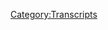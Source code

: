 {{Transcript
    | title         = [[Alex's Breaky Minisode]]
    | caption       = [https://knowledgefight.libsyn.com/alexs-breaky-minisode Listen to this episode on Libsyn]
    | episodeNumber = [[Alex's Breaky Minisode|S012]]
    | length        = 00:37:40
}}

{{MessageBox
    | header     = Warning: Bot Generated Content
    | text       = This transcript was automatically generated by transcription software and likely contains many mistakes and misattributions. Please check the audio for definitive quotes, attribution, and context.
    | image      = N3yvass4myg91.webp
    | imagewidth = 50px
    | id         = warning
}}

{{TranscriptBlock
    | name      = Unknown Speaker
    | timestamp = 00:00:00.000
    | text      = N-N-N-N-N-N-Knowledge Fight
}}

{{TranscriptBlock
    | name      = Unknown Speaker
    | timestamp = 00:00:12.960
    | text      = Dan and Jordan, I am sweating.
}}

{{TranscriptBlock
    | name      = Unknown Speaker
    | timestamp = 00:00:19.600
    | text      = Knowledgefight.com, it's time to pray.
}}

{{TranscriptBlock
    | name      = Unknown Speaker
    | timestamp = 00:00:21.399
    | text      = I have great respect for knowledgefight.
}}

{{TranscriptBlock
    | name      = Unknown Speaker
    | timestamp = 00:00:23.920
    | text      = Knowledgefight.
}}

{{TranscriptBlock
    | name      = Unknown Speaker
    | timestamp = 00:00:24.920
    | text      = I'm sick of them posing as if they're the good guys, saying we are the bad guys.
}}

{{TranscriptBlock
    | name      = Unknown Speaker
    | timestamp = 00:00:29.359
    | text      = Knowledgefight.
}}

{{TranscriptBlock
    | name      = Unknown Speaker
    | timestamp = 00:00:30.359
    | text      = Dan and Jordan, Knowledgefight.
}}

{{TranscriptBlock
    | name      = Unknown Speaker
    | timestamp = 00:00:31.359
    | text      = Riddle her, riddle her, riddle her.
}}

{{TranscriptBlock
    | name      = Unknown Speaker
    | timestamp = 00:00:32.359
    | text      = Need, I need money.
}}

{{TranscriptBlock
    | name      = Unknown Speaker
    | timestamp = 00:00:33.359
    | text      = Riddle her, riddle her, riddle her.
}}

{{TranscriptBlock
    | name      = Unknown Speaker
    | timestamp = 00:00:34.359
    | text      = Andy and Kansas, Andy and Kansas.
}}

{{TranscriptBlock
    | name      = Unknown Speaker
    | timestamp = 00:00:35.359
    | text      = Stop it.
}}

{{TranscriptBlock
    | name      = Unknown Speaker
    | timestamp = 00:00:36.359
    | text      = Andy and Kansas, Andy and Kansas.
}}

{{TranscriptBlock
    | name      = Unknown Speaker
    | timestamp = 00:00:37.359
    | text      = It's time to pray.
}}

{{TranscriptBlock
    | name      = Unknown Speaker
    | timestamp = 00:00:38.359
    | text      = Andy and Kansas, you're on the air, thanks for holding.
}}

{{TranscriptBlock
    | name      = Unknown Speaker
    | timestamp = 00:00:39.359
    | text      = Hello Alex, I'm a first time caller, I'm a huge fan.
}}

{{TranscriptBlock
    | name      = Unknown Speaker
    | timestamp = 00:00:40.359
    | text      = I love your work.
}}

{{TranscriptBlock
    | name      = Unknown Speaker
    | timestamp = 00:00:41.359
    | text      = Knowledgefight.
}}

{{TranscriptBlock
    | name      = Unknown Speaker
    | timestamp = 00:00:42.359
    | text      = N-N-N-N-Knowledgefight.com.
}}

{{TranscriptBlock
    | name      = Unknown Speaker
    | timestamp = 00:00:43.359
    | text      = I love you.
}}

{{TranscriptBlock
    | name      = Unknown Speaker
    | timestamp = 00:00:59.359
    | text      = Hey everybody, welcome back to Knowledgefight, I'm Dan.
}}

{{TranscriptBlock
    | name      = Unknown Speaker
    | timestamp = 00:01:01.359
    | text      = I'm Jordan.
}}

{{TranscriptBlock
    | name      = Unknown Speaker
    | timestamp = 00:01:02.359
    | text      = We're a couple dudes, like to sit around, worship at the altar of Selene and talk a
}}

{{TranscriptBlock
    | name      = Unknown Speaker
    | timestamp = 00:01:04.879
    | text      = little bit about Alex Jones.
}}

{{TranscriptBlock
    | name      = Unknown Speaker
    | timestamp = 00:01:06.760
    | text      = Oh indeed we are, Dan.
}}

{{TranscriptBlock
    | name      = Unknown Speaker
    | timestamp = 00:01:08.359
    | text      = Jordan.
}}

{{TranscriptBlock
    | name      = Unknown Speaker
    | timestamp = 00:01:09.359
    | text      = Dan!
}}

{{TranscriptBlock
    | name      = Unknown Speaker
    | timestamp = 00:01:10.359
    | text      = Jordan.
}}

{{TranscriptBlock
    | name      = Unknown Speaker
    | timestamp = 00:01:11.359
    | text      = Quick question for ya.
}}

{{TranscriptBlock
    | name      = Unknown Speaker
    | timestamp = 00:01:12.359
    | text      = How did you go first?
}}

{{TranscriptBlock
    | name      = Unknown Speaker
    | timestamp = 00:01:13.359
    | text      = Uh, I have a, I got a double bright spot my friend.
}}

{{TranscriptBlock
    | name      = Unknown Speaker
    | timestamp = 00:01:17.359
    | text      = Whoa, shit.
}}

{{TranscriptBlock
    | name      = Unknown Speaker
    | timestamp = 00:01:18.359
    | text      = I got a rare double bright spot.
}}

{{TranscriptBlock
    | name      = Unknown Speaker
    | timestamp = 00:01:19.359
    | text      = Unprecedented.
}}

{{TranscriptBlock
    | name      = Unknown Speaker
    | timestamp = 00:01:20.359
    | text      = My, uh, my partner?
}}

{{TranscriptBlock
    | name      = Unknown Speaker
    | timestamp = 00:01:22.359
    | text      = Mm-hmm.
}}

{{TranscriptBlock
    | name      = Unknown Speaker
    | timestamp = 00:01:23.359
    | text      = Summer.
}}

{{TranscriptBlock
    | name      = Unknown Speaker
    | timestamp = 00:01:24.359
    | text      = School is out, my friend.
}}

{{TranscriptBlock
    | name      = Unknown Speaker
    | timestamp = 00:01:25.359
    | text      = School's out.
}}

{{TranscriptBlock
    | name      = Unknown Speaker
    | timestamp = 00:01:26.359
    | text      = Summer vacation.
}}

{{TranscriptBlock
    | name      = Unknown Speaker
    | timestamp = 00:01:27.359
    | text      = School's out.
}}

{{TranscriptBlock
    | name      = Unknown Speaker
    | timestamp = 00:01:28.359
    | text      = School's out for summer.
}}

{{TranscriptBlock
    | name      = Unknown Speaker
    | timestamp = 00:01:29.359
    | text      = For summer.
}}

{{TranscriptBlock
    | name      = Unknown Speaker
    | timestamp = 00:01:30.359
    | text      = Forever.
}}

{{TranscriptBlock
    | name      = Unknown Speaker
    | timestamp = 00:01:31.359
    | text      = Absolutely.
}}

{{TranscriptBlock
    | name      = Unknown Speaker
    | timestamp = 00:01:32.359
    | text      = And then at the same time, we just discovered a new show, uh, that's old, called For All
}}

{{TranscriptBlock
    | name      = Unknown Speaker
    | timestamp = 00:01:36.280
    | text      = Mankind.
}}

{{TranscriptBlock
    | name      = Unknown Speaker
    | timestamp = 00:01:37.280
    | text      = Nice.
}}

{{TranscriptBlock
    | name      = Unknown Speaker
    | timestamp = 00:01:38.280
    | text      = It's alternate history, what if Russia won the space race to the moon?
}}

{{TranscriptBlock
    | name      = Unknown Speaker
    | timestamp = 00:01:41.480
    | text      = Ooh, sort of like a man in the high castle kind of situation.
}}

{{TranscriptBlock
    | name      = Unknown Speaker
    | timestamp = 00:01:44.079
    | text      = Absolutely, but with the moon!
}}

{{TranscriptBlock
    | name      = Unknown Speaker
    | timestamp = 00:01:45.079
    | text      = Alright.
}}

{{TranscriptBlock
    | name      = Unknown Speaker
    | timestamp = 00:01:46.079
    | text      = And it's fucking great!
}}

{{TranscriptBlock
    | name      = Unknown Speaker
    | timestamp = 00:01:47.079
    | text      = Sweet!
}}

{{TranscriptBlock
    | name      = Unknown Speaker
    | timestamp = 00:01:48.079
    | text      = I want to be an astronaut so bad!
}}

{{TranscriptBlock
    | name      = Unknown Speaker
    | timestamp = 00:01:49.079
    | text      = Well, it's not too late.
}}

{{TranscriptBlock
    | name      = Unknown Speaker
    | timestamp = 00:01:50.879
    | text      = No it is, they told me my eyes were too bad.
}}

{{TranscriptBlock
    | name      = Unknown Speaker
    | timestamp = 00:01:53.079
    | text      = It's probably too late.
}}

{{TranscriptBlock
    | name      = Unknown Speaker
    | timestamp = 00:01:54.079
    | text      = Yeah.
}}

{{TranscriptBlock
    | name      = Unknown Speaker
    | timestamp = 00:01:55.079
    | text      = Mm.
}}

{{TranscriptBlock
    | name      = Unknown Speaker
    | timestamp = 00:01:56.079
    | text      = They haven't gotten better in the intervening time period.
}}

{{TranscriptBlock
    | name      = Unknown Speaker
    | timestamp = 00:01:57.079
    | text      = I feel like you're just gonna need to wait until it's really normal to go to space and
}}

{{TranscriptBlock
    | name      = Unknown Speaker
    | timestamp = 00:02:01.439
    | text      = then you could be a space cowboy type of guy.
}}

{{TranscriptBlock
    | name      = Unknown Speaker
    | timestamp = 00:02:03.840
    | text      = Just going up there, a ruffian in space.
}}

{{TranscriptBlock
    | name      = Unknown Speaker
    | timestamp = 00:02:05.120
    | text      = That'll be pretty cool.
}}

{{TranscriptBlock
    | name      = Unknown Speaker
    | timestamp = 00:02:06.120
    | text      = I'll be a bounty hunter.
}}

{{TranscriptBlock
    | name      = Unknown Speaker
    | timestamp = 00:02:07.120
    | text      = A space highwayman.
}}

{{TranscriptBlock
    | name      = Unknown Speaker
    | timestamp = 00:02:08.120
    | text      = I'm gonna be a bounty hunter for sure.
}}

{{TranscriptBlock
    | name      = Unknown Speaker
    | timestamp = 00:02:09.120
    | text      = Yeah.
}}

{{TranscriptBlock
    | name      = Unknown Speaker
    | timestamp = 00:02:10.120
    | text      = Yeah, I see that.
}}

{{TranscriptBlock
    | name      = Unknown Speaker
    | timestamp = 00:02:11.120
    | text      = I'm gonna have to learn Jeet Kune Do.
}}

{{TranscriptBlock
    | name      = Unknown Speaker
    | timestamp = 00:02:13.520
    | text      = That's gonna have to be...
}}

{{TranscriptBlock
    | name      = Unknown Speaker
    | timestamp = 00:02:14.520
    | text      = Something about Mandalorian, right?
}}

{{TranscriptBlock
    | name      = Unknown Speaker
    | timestamp = 00:02:15.800
    | text      = No, I'm thinking Spike Spiegel, my man.
}}

{{TranscriptBlock
    | name      = Unknown Speaker
    | timestamp = 00:02:17.800
    | text      = Okay.
}}

{{TranscriptBlock
    | name      = Unknown Speaker
    | timestamp = 00:02:18.800
    | text      = Cowboy Bebop.
}}

{{TranscriptBlock
    | name      = Unknown Speaker
    | timestamp = 00:02:19.800
    | text      = Okay.
}}

{{TranscriptBlock
    | name      = Unknown Speaker
    | timestamp = 00:02:20.800
    | text      = That's the way to do it.
}}

{{TranscriptBlock
    | name      = Unknown Speaker
    | timestamp = 00:02:21.800
    | text      = Alright.
}}

{{TranscriptBlock
    | name      = Unknown Speaker
    | timestamp = 00:02:22.800
    | text      = I don't have any references.
}}

{{TranscriptBlock
    | name      = Unknown Speaker
    | timestamp = 00:02:23.800
    | text      = I'm not cool enough to be...
}}

{{TranscriptBlock
    | name      = Unknown Speaker
    | timestamp = 00:02:24.800
    | text      = I could be Jet, though.
}}

{{TranscriptBlock
    | name      = Unknown Speaker
    | timestamp = 00:02:25.800
    | text      = I can cook.
}}

{{TranscriptBlock
    | name      = Unknown Speaker
    | timestamp = 00:02:26.800
    | text      = Mm-hmm.
}}

{{TranscriptBlock
    | name      = Unknown Speaker
    | timestamp = 00:02:27.800
    | text      = I'm tall.
}}

{{TranscriptBlock
    | name      = Unknown Speaker
    | timestamp = 00:02:28.800
    | text      = Okay.
}}

{{TranscriptBlock
    | name      = Unknown Speaker
    | timestamp = 00:02:29.800
    | text      = Those are my qualities.
}}

{{TranscriptBlock
    | name      = Unknown Speaker
    | timestamp = 00:02:30.800
    | text      = Sure!
}}

{{TranscriptBlock
    | name      = Unknown Speaker
    | timestamp = 00:02:31.800
    | text      = Bad eyes, tall.
}}

{{TranscriptBlock
    | name      = Unknown Speaker
    | timestamp = 00:02:32.800
    | text      = Tall.
}}

{{TranscriptBlock
    | name      = Unknown Speaker
    | timestamp = 00:02:33.800
    | text      = I can cook.
}}

{{TranscriptBlock
    | name      = Unknown Speaker
    | timestamp = 00:02:34.800
    | text      = Let's get you to space.
}}

{{TranscriptBlock
    | name      = Unknown Speaker
    | timestamp = 00:02:35.800
    | text      = Send me up there!
}}

{{TranscriptBlock
    | name      = Unknown Speaker
    | timestamp = 00:02:36.800
    | text      = I guess I wish you the best with that.
}}

{{TranscriptBlock
    | name      = Unknown Speaker
    | timestamp = 00:02:37.800
    | text      = Yes, thank you very much.
}}

{{TranscriptBlock
    | name      = Unknown Speaker
    | timestamp = 00:02:38.800
    | text      = And what's your bright spot, buddy?
}}

{{TranscriptBlock
    | name      = Unknown Speaker
    | timestamp = 00:02:40.159
    | text      = My bright spot, actually, is that I've got a trip to St. Louis planned in the near future.
}}

{{TranscriptBlock
    | name      = Unknown Speaker
    | timestamp = 00:02:47.599
    | text      = What?
}}

{{TranscriptBlock
    | name      = Unknown Speaker
    | timestamp = 00:02:48.599
    | text      = Yep, I get to go.
}}

{{TranscriptBlock
    | name      = Unknown Speaker
    | timestamp = 00:02:49.599
    | text      = Our mutual friend, something we knew from our stand-up days, is getting married, and
}}

{{TranscriptBlock
    | name      = Unknown Speaker
    | timestamp = 00:02:55.120
    | text      = destination wedding, as it were, to St. Louis.
}}

{{TranscriptBlock
    | name      = Unknown Speaker
    | timestamp = 00:02:59.080
    | text      = Be nice to be back in Missouri.
}}

{{TranscriptBlock
    | name      = Unknown Speaker
    | timestamp = 00:03:00.639
    | text      = My buddy Nikki Gift lives there, so be able to see some of the old posse.
}}

{{TranscriptBlock
    | name      = Unknown Speaker
    | timestamp = 00:03:05.479
    | text      = Absolutely.
}}

{{TranscriptBlock
    | name      = Unknown Speaker
    | timestamp = 00:03:06.479
    | text      = So yeah, I'm looking forward to that.
}}

{{TranscriptBlock
    | name      = Unknown Speaker
    | timestamp = 00:03:07.479
    | text      = Yeah, that'll be great.
}}

{{TranscriptBlock
    | name      = Unknown Speaker
    | timestamp = 00:03:08.479
    | text      = Yeah, so it'll be a good time.
}}

{{TranscriptBlock
    | name      = Unknown Speaker
    | timestamp = 00:03:09.479
    | text      = Yeah, weddings.
}}

{{TranscriptBlock
    | name      = Unknown Speaker
    | timestamp = 00:03:10.479
    | text      = Yeah.
}}

{{TranscriptBlock
    | name      = Unknown Speaker
    | timestamp = 00:03:11.479
    | text      = Weddings.
}}

{{TranscriptBlock
    | name      = Unknown Speaker
    | timestamp = 00:03:12.479
    | text      = I was gonna say this as a bright spot, but I'm gonna put it in as a sort of an addendum.
}}

{{TranscriptBlock
    | name      = Unknown Speaker
    | timestamp = 00:03:15.479
    | text      = It is not a bright spot.
}}

{{TranscriptBlock
    | name      = Unknown Speaker
    | timestamp = 00:03:17.199
    | text      = Okay.
}}

{{TranscriptBlock
    | name      = Unknown Speaker
    | timestamp = 00:03:18.199
    | text      = So the dreamy, creamy summer is going on, as we all know.
}}

{{TranscriptBlock
    | name      = Unknown Speaker
    | timestamp = 00:03:20.780
    | text      = Of course.
}}

{{TranscriptBlock
    | name      = Unknown Speaker
    | timestamp = 00:03:22.280
    | text      = And I have been trying some creams.
}}

{{TranscriptBlock
    | name      = Unknown Speaker
    | timestamp = 00:03:26.039
    | text      = Some of them have been dreamy.
}}

{{TranscriptBlock
    | name      = Unknown Speaker
    | timestamp = 00:03:27.639
    | text      = Some of them have been...
}}

{{TranscriptBlock
    | name      = Unknown Speaker
    | timestamp = 00:03:30.000
    | text      = So dreamy, creamy.
}}

{{TranscriptBlock
    | name      = Unknown Speaker
    | timestamp = 00:03:32.520
    | text      = But I have to say, Jenny's ice cream is being treated by everybody as like, this is such
}}

{{TranscriptBlock
    | name      = Unknown Speaker
    | timestamp = 00:03:38.319
    | text      = great ice cream.
}}

{{TranscriptBlock
    | name      = Unknown Speaker
    | timestamp = 00:03:39.319
    | text      = Sure.
}}

{{TranscriptBlock
    | name      = Unknown Speaker
    | timestamp = 00:03:40.319
    | text      = It's high level.
}}

{{TranscriptBlock
    | name      = Unknown Speaker
    | timestamp = 00:03:41.319
    | text      = Everyone loves it.
}}

{{TranscriptBlock
    | name      = Unknown Speaker
    | timestamp = 00:03:42.319
    | text      = And I've gotta say, the price tag would lead you to believe that it is the best.
}}

{{TranscriptBlock
    | name      = Unknown Speaker
    | timestamp = 00:03:48.560
    | text      = Sure.
}}

{{TranscriptBlock
    | name      = Unknown Speaker
    | timestamp = 00:03:49.560
    | text      = I got Boston cream pie, Jenny's flavor.
}}

{{TranscriptBlock
    | name      = Unknown Speaker
    | timestamp = 00:03:52.319
    | text      = Mm-hmm.
}}

{{TranscriptBlock
    | name      = Unknown Speaker
    | timestamp = 00:03:53.319
    | text      = And look, no shade on Jenny.
}}

{{TranscriptBlock
    | name      = Unknown Speaker
    | timestamp = 00:03:57.159
    | text      = She's great.
}}

{{TranscriptBlock
    | name      = Unknown Speaker
    | timestamp = 00:03:58.159
    | text      = I'm sure she is.
}}

{{TranscriptBlock
    | name      = Unknown Speaker
    | timestamp = 00:03:59.159
    | text      = I gotta say, the fudge is really hyped up on the packaging.
}}

{{TranscriptBlock
    | name      = Unknown Speaker
    | timestamp = 00:04:03.520
    | text      = It says like, we got this great fudge.
}}

{{TranscriptBlock
    | name      = Unknown Speaker
    | timestamp = 00:04:05.120
    | text      = It's true.
}}

{{TranscriptBlock
    | name      = Unknown Speaker
    | timestamp = 00:04:06.120
    | text      = It is fucking Hershey's syrup.
}}

{{TranscriptBlock
    | name      = Unknown Speaker
    | timestamp = 00:04:08.479
    | text      = It is.
}}

{{TranscriptBlock
    | name      = Unknown Speaker
    | timestamp = 00:04:09.479
    | text      = It is not.
}}

{{TranscriptBlock
    | name      = Unknown Speaker
    | timestamp = 00:04:10.479
    | text      = You're not joking.
}}

{{TranscriptBlock
    | name      = Unknown Speaker
    | timestamp = 00:04:11.479
    | text      = It is not fudge.
}}

{{TranscriptBlock
    | name      = Unknown Speaker
    | timestamp = 00:04:12.479
    | text      = Nope.
}}

{{TranscriptBlock
    | name      = Unknown Speaker
    | timestamp = 00:04:13.479
    | text      = It tastes exactly like Hershey's syrup.
}}

{{TranscriptBlock
    | name      = Unknown Speaker
    | timestamp = 00:04:14.479
    | text      = Nope.
}}

{{TranscriptBlock
    | name      = Unknown Speaker
    | timestamp = 00:04:15.479
    | text      = That's something you get in a bottle, and you pour into your mouth when you're high.
}}

{{TranscriptBlock
    | name      = Unknown Speaker
    | timestamp = 00:04:18.480
    | text      = Listen, here's my problem with all ice creams.
}}

{{TranscriptBlock
    | name      = Unknown Speaker
    | timestamp = 00:04:22.079
    | text      = No one person can make that many flavors.
}}

{{TranscriptBlock
    | name      = Unknown Speaker
    | timestamp = 00:04:26.240
    | text      = You can't do it.
}}

{{TranscriptBlock
    | name      = Unknown Speaker
    | timestamp = 00:04:27.240
    | text      = You know it's not just Jenny.
}}

{{TranscriptBlock
    | name      = Unknown Speaker
    | timestamp = 00:04:28.279
    | text      = I understand it's not just Jenny, but an entity, a hive mind, if you will, can only create
}}

{{TranscriptBlock
    | name      = Unknown Speaker
    | timestamp = 00:04:35.000
    | text      = so many flavors.
}}

{{TranscriptBlock
    | name      = Unknown Speaker
    | timestamp = 00:04:36.000
    | text      = The American Robins did not have 126 flavors.
}}

{{TranscriptBlock
    | name      = Unknown Speaker
    | timestamp = 00:04:39.439
    | text      = They had the correct amount, 31.
}}

{{TranscriptBlock
    | name      = Unknown Speaker
    | timestamp = 00:04:40.920
    | text      = That is the maximum that can be made, one for each of the most days of a month.
}}

{{TranscriptBlock
    | name      = Unknown Speaker
    | timestamp = 00:04:44.959
    | text      = I have to say, if I can be frank, I would say that I don't think Boston Green Pie is
}}

{{TranscriptBlock
    | name      = Unknown Speaker
    | timestamp = 00:04:51.019
    | text      = like number one, an innovative flavor, nor do I think it's that difficult to emulate.
}}

{{TranscriptBlock
    | name      = Unknown Speaker
    | timestamp = 00:04:57.120
    | text      = It's got custard, which is already kind of in the ice cream family.
}}

{{TranscriptBlock
    | name      = Unknown Speaker
    | timestamp = 00:05:00.800
    | text      = It's basically ice cream, yeah.
}}

{{TranscriptBlock
    | name      = Unknown Speaker
    | timestamp = 00:05:01.800
    | text      = And then chocolate.
}}

{{TranscriptBlock
    | name      = Unknown Speaker
    | timestamp = 00:05:02.800
    | text      = You've just got to nail that chocolate somehow.
}}

{{TranscriptBlock
    | name      = Unknown Speaker
    | timestamp = 00:05:06.879
    | text      = For that price, I am looking for a little more than Hershey's syrup, Jenny.
}}

{{TranscriptBlock
    | name      = Unknown Speaker
    | timestamp = 00:05:11.759
    | text      = You realize it's not just Jenny, right?
}}

{{TranscriptBlock
    | name      = Unknown Speaker
    | timestamp = 00:05:13.720
    | text      = No, it is.
}}

{{TranscriptBlock
    | name      = Unknown Speaker
    | timestamp = 00:05:16.600
    | text      = But it was actually not too bad.
}}

{{TranscriptBlock
    | name      = Unknown Speaker
    | timestamp = 00:05:17.879
    | text      = No, of course.
}}

{{TranscriptBlock
    | name      = Unknown Speaker
    | timestamp = 00:05:18.879
    | text      = I just felt like a little bit short-changed.
}}

{{TranscriptBlock
    | name      = Unknown Speaker
    | timestamp = 00:05:21.879
    | text      = There's nothing fun about saying something is okay.
}}

{{TranscriptBlock
    | name      = Unknown Speaker
    | timestamp = 00:05:24.079
    | text      = It could have been better.
}}

{{TranscriptBlock
    | name      = Unknown Speaker
    | timestamp = 00:05:26.120
    | text      = But it could have.
}}

{{TranscriptBlock
    | name      = Unknown Speaker
    | timestamp = 00:05:27.120
    | text      = It could have.
}}

{{TranscriptBlock
    | name      = Unknown Speaker
    | timestamp = 00:05:28.120
    | text      = If it wasn't fucking Hershey's syrup.
}}

{{TranscriptBlock
    | name      = Unknown Speaker
    | timestamp = 00:05:29.120
    | text      = Exactly.
}}

{{TranscriptBlock
    | name      = Unknown Speaker
    | timestamp = 00:05:30.120
    | text      = So Jordan, today we've got an episode in front of us.
}}

{{TranscriptBlock
    | name      = Unknown Speaker
    | timestamp = 00:05:33.519
    | text      = It's going to be a little minisode, I suppose.
}}

{{TranscriptBlock
    | name      = Unknown Speaker
    | timestamp = 00:05:35.839
    | text      = We'll see what that ends up entailing.
}}

{{TranscriptBlock
    | name      = Unknown Speaker
    | timestamp = 00:05:39.860
    | text      = But the situation, we'll get into it here in a moment, but first I wanted to just give
}}

{{TranscriptBlock
    | name      = Unknown Speaker
    | timestamp = 00:05:44.839
    | text      = a little bit of a sort of context and maybe a little bit of an apology, because I did
}}

{{TranscriptBlock
    | name      = Unknown Speaker
    | timestamp = 00:05:50.839
    | text      = get some feedback about this and you got to assume if people are reaching out, then more
}}

{{TranscriptBlock
    | name      = Unknown Speaker
    | timestamp = 00:05:55.879
    | text      = people may have felt this way.
}}

{{TranscriptBlock
    | name      = Unknown Speaker
    | timestamp = 00:05:59.040
    | text      = I want to just say, hey, sorry that we did not give more of a point to Mike Tyson's history
}}

{{TranscriptBlock
    | name      = Unknown Speaker
    | timestamp = 00:06:05.519
    | text      = of abuse and his rape conviction on our last episode.
}}

{{TranscriptBlock
    | name      = Unknown Speaker
    | timestamp = 00:06:11.079
    | text      = I know that it's not your responsibility, Jordan, to bring things up.
}}

{{TranscriptBlock
    | name      = Unknown Speaker
    | timestamp = 00:06:15.279
    | text      = You are more of a responding person.
}}

{{TranscriptBlock
    | name      = Unknown Speaker
    | timestamp = 00:06:17.879
    | text      = So this falls more on me.
}}

{{TranscriptBlock
    | name      = Unknown Speaker
    | timestamp = 00:06:19.680
    | text      = And the reason that I didn't include more of it as a point to bring up is I really thought
}}

{{TranscriptBlock
    | name      = Unknown Speaker
    | timestamp = 00:06:24.600
    | text      = that we talked about it before in the past.
}}

{{TranscriptBlock
    | name      = Unknown Speaker
    | timestamp = 00:06:26.480
    | text      = I'm pretty sure we have.
}}

{{TranscriptBlock
    | name      = Unknown Speaker
    | timestamp = 00:06:27.480
    | text      = In more detail.
}}

{{TranscriptBlock
    | name      = Unknown Speaker
    | timestamp = 00:06:28.480
    | text      = Yeah.
}}

{{TranscriptBlock
    | name      = Unknown Speaker
    | timestamp = 00:06:29.480
    | text      = And that might be a misconception on my part or whatever, but I felt like it would be sort
}}

{{TranscriptBlock
    | name      = Unknown Speaker
    | timestamp = 00:06:36.480
    | text      = of redundant.
}}

{{TranscriptBlock
    | name      = Unknown Speaker
    | timestamp = 00:06:37.480
    | text      = Right.
}}

{{TranscriptBlock
    | name      = Unknown Speaker
    | timestamp = 00:06:38.480
    | text      = And my perceptions may be off on that.
}}

{{TranscriptBlock
    | name      = Unknown Speaker
    | timestamp = 00:06:41.920
    | text      = And to the extent that it felt like we were just given short shrift to that, I apologize.
}}

{{TranscriptBlock
    | name      = Unknown Speaker
    | timestamp = 00:06:46.240
    | text      = I don't want that to be the perception that, hey, it's not, you know, his awful history
}}

{{TranscriptBlock
    | name      = Unknown Speaker
    | timestamp = 00:06:52.279
    | text      = isn't a big deal.
}}

{{TranscriptBlock
    | name      = Unknown Speaker
    | timestamp = 00:06:53.279
    | text      = Yeah, we're not minimizing it, nor did we forget.
}}

{{TranscriptBlock
    | name      = Unknown Speaker
    | timestamp = 00:06:56.240
    | text      = Which is, yeah, I suppose is the best you can put it.
}}

{{TranscriptBlock
    | name      = Unknown Speaker
    | timestamp = 00:06:59.680
    | text      = Sure.
}}

{{TranscriptBlock
    | name      = Unknown Speaker
    | timestamp = 00:07:00.680
    | text      = Yeah.
}}

{{TranscriptBlock
    | name      = Unknown Speaker
    | timestamp = 00:07:01.680
    | text      = So today, the situation we have in front of us is trouble.
}}

{{TranscriptBlock
    | name      = Unknown Speaker
    | timestamp = 00:07:05.079
    | text      = Trouble.
}}

{{TranscriptBlock
    | name      = Unknown Speaker
    | timestamp = 00:07:06.079
    | text      = Yes.
}}

{{TranscriptBlock
    | name      = Unknown Speaker
    | timestamp = 00:07:07.079
    | text      = Alex has been out of studio since June 6th.
}}

{{TranscriptBlock
    | name      = Unknown Speaker
    | timestamp = 00:07:11.600
    | text      = Sure.
}}

{{TranscriptBlock
    | name      = Unknown Speaker
    | timestamp = 00:07:12.600
    | text      = Sure.
}}

{{TranscriptBlock
    | name      = Unknown Speaker
    | timestamp = 00:07:13.600
    | text      = He has been on vacation or a work-cation, as he is known to put it.
}}

{{TranscriptBlock
    | name      = Unknown Speaker
    | timestamp = 00:07:20.759
    | text      = And you know, there's a lot of stuff that's been going on that I think bears his response.
}}

{{TranscriptBlock
    | name      = Unknown Speaker
    | timestamp = 00:07:27.680
    | text      = I'm interested where he's at about these things, from the Proud Boys being indicted for a seditious
}}

{{TranscriptBlock
    | name      = Unknown Speaker
    | timestamp = 00:07:33.319
    | text      = conspiracy and the fact that there is video of Enrique Tarrio, the leader of the Proud
}}

{{TranscriptBlock
    | name      = Unknown Speaker
    | timestamp = 00:07:40.199
    | text      = Boys, meeting in the basement of a parking garage with Stuart Rhodes, the head of the
}}

{{TranscriptBlock
    | name      = Unknown Speaker
    | timestamp = 00:07:44.439
    | text      = Oath Keepers.
}}

{{TranscriptBlock
    | name      = Unknown Speaker
    | timestamp = 00:07:45.439
    | text      = The whole thing.
}}

{{TranscriptBlock
    | name      = Unknown Speaker
    | timestamp = 00:07:46.439
    | text      = Two groups who are being charged with seditious conspiracy meeting in a clandestine location.
}}

{{TranscriptBlock
    | name      = Unknown Speaker
    | timestamp = 00:07:49.920
    | text      = They work together.
}}

{{TranscriptBlock
    | name      = Unknown Speaker
    | timestamp = 00:07:51.519
    | text      = Conspiratorily, a little.
}}

{{TranscriptBlock
    | name      = Unknown Speaker
    | timestamp = 00:07:53.680
    | text      = I'm curious about his take on some of that.
}}

{{TranscriptBlock
    | name      = Unknown Speaker
    | timestamp = 00:07:56.120
    | text      = His absence might be a little glaring, even.
}}

{{TranscriptBlock
    | name      = Unknown Speaker
    | timestamp = 00:07:58.839
    | text      = CNN apparently ran that documentary about Alex that, you know, curious what his thoughts
}}

{{TranscriptBlock
    | name      = Unknown Speaker
    | timestamp = 00:08:05.600
    | text      = are on that.
}}

{{TranscriptBlock
    | name      = Unknown Speaker
    | timestamp = 00:08:07.480
    | text      = Joe Biggs apparently hired Norm Pattis as his lawyer.
}}

{{TranscriptBlock
    | name      = Unknown Speaker
    | timestamp = 00:08:11.839
    | text      = Yep.
}}

{{TranscriptBlock
    | name      = Unknown Speaker
    | timestamp = 00:08:12.839
    | text      = Curious what Alex thinks about that.
}}

{{TranscriptBlock
    | name      = Unknown Speaker
    | timestamp = 00:08:13.839
    | text      = He's got stuff to say there.
}}

{{TranscriptBlock
    | name      = Unknown Speaker
    | timestamp = 00:08:14.839
    | text      = I was thinking about this, and if I were Alex, I would have fired Norm immediately.
}}

{{TranscriptBlock
    | name      = Unknown Speaker
    | timestamp = 00:08:18.600
    | text      = If he was going to represent Joe Biggs in the seditious conspiracy trial, because it
}}

{{TranscriptBlock
    | name      = Unknown Speaker
    | timestamp = 00:08:25.319
    | text      = provides too close of a link.
}}

{{TranscriptBlock
    | name      = Unknown Speaker
    | timestamp = 00:08:26.639
    | text      = I mean, how?
}}

{{TranscriptBlock
    | name      = Unknown Speaker
    | timestamp = 00:08:28.519
    | text      = Could you be like, well, of course we share the same lawyer, but I've never met this guy
}}

{{TranscriptBlock
    | name      = Unknown Speaker
    | timestamp = 00:08:31.620
    | text      = before and he worked for me.
}}

{{TranscriptBlock
    | name      = Unknown Speaker
    | timestamp = 00:08:33.399
    | text      = Like, no.
}}

{{TranscriptBlock
    | name      = Unknown Speaker
    | timestamp = 00:08:34.399
    | text      = Come on, man.
}}

{{TranscriptBlock
    | name      = Unknown Speaker
    | timestamp = 00:08:35.399
    | text      = I would be like, no, you cannot represent Joe Biggs.
}}

{{TranscriptBlock
    | name      = Unknown Speaker
    | timestamp = 00:08:39.440
    | text      = Yeah, it really must mean that the pool is that shallow, though.
}}

{{TranscriptBlock
    | name      = Unknown Speaker
    | timestamp = 00:08:44.840
    | text      = The pool has to be that shallow, which is almost reassuring.
}}

{{TranscriptBlock
    | name      = Unknown Speaker
    | timestamp = 00:08:48.879
    | text      = If you can't afford to fire Norm Pattis, that means there aren't that many options.
}}

{{TranscriptBlock
    | name      = Unknown Speaker
    | timestamp = 00:08:54.200
    | text      = Or conversely, Alex got Joe Biggs a lawyer.
}}

{{TranscriptBlock
    | name      = Unknown Speaker
    | timestamp = 00:08:58.480
    | text      = That is also possible.
}}

{{TranscriptBlock
    | name      = Unknown Speaker
    | timestamp = 00:09:00.720
    | text      = Because otherwise Joe might say something.
}}

{{TranscriptBlock
    | name      = Unknown Speaker
    | timestamp = 00:09:04.120
    | text      = I don't know, but it has the appearance of rank shadiness.
}}

{{TranscriptBlock
    | name      = Unknown Speaker
    | timestamp = 00:09:10.120
    | text      = But it's Norm Pattis.
}}

{{TranscriptBlock
    | name      = Unknown Speaker
    | timestamp = 00:09:11.860
    | text      = That would be like, if in the wire, you know how the cartel, they had that huge lawyer
}}

{{TranscriptBlock
    | name      = Unknown Speaker
    | timestamp = 00:09:17.480
    | text      = who was real shady, but he was also slick and really good at his job.
}}

{{TranscriptBlock
    | name      = Unknown Speaker
    | timestamp = 00:09:22.519
    | text      = If they had literally Foghorn Leghorn as the cartel's fucking, it's like, oh, don't worry.
}}

{{TranscriptBlock
    | name      = Unknown Speaker
    | timestamp = 00:09:28.919
    | text      = You're going to do five, but we got a good lawyer for you.
}}

{{TranscriptBlock
    | name      = Unknown Speaker
    | timestamp = 00:09:31.440
    | text      = I see, I see.
}}

{{TranscriptBlock
    | name      = Unknown Speaker
    | timestamp = 00:09:32.440
    | text      = The Proud Boys did nothing wrong, now you're here.
}}

{{TranscriptBlock
    | name      = Unknown Speaker
    | timestamp = 00:09:34.559
    | text      = Exactly.
}}

{{TranscriptBlock
    | name      = Unknown Speaker
    | timestamp = 00:09:35.559
    | text      = Why are you hiring him?
}}

{{TranscriptBlock
    | name      = Unknown Speaker
    | timestamp = 00:09:36.559
    | text      = Also, it would probably look even worse if, and thank god this isn't the case, if Alex
}}

{{TranscriptBlock
    | name      = Unknown Speaker
    | timestamp = 00:09:43.399
    | text      = didn't publicly join the Proud Boys.
}}

{{TranscriptBlock
    | name      = Unknown Speaker
    | timestamp = 00:09:46.120
    | text      = That would be a problem.
}}

{{TranscriptBlock
    | name      = Unknown Speaker
    | timestamp = 00:09:47.120
    | text      = Uh oh, there was that time.
}}

{{TranscriptBlock
    | name      = Unknown Speaker
    | timestamp = 00:09:49.000
    | text      = Oh no, that time that he did that.
}}

{{TranscriptBlock
    | name      = Unknown Speaker
    | timestamp = 00:09:50.480
    | text      = That Gavin McGinnis initiated him live on the show.
}}

{{TranscriptBlock
    | name      = Unknown Speaker
    | timestamp = 00:09:53.399
    | text      = That's not good.
}}

{{TranscriptBlock
    | name      = Unknown Speaker
    | timestamp = 00:09:55.600
    | text      = That almost looks bad in retrospect.
}}

{{TranscriptBlock
    | name      = Unknown Speaker
    | timestamp = 00:09:58.120
    | text      = Anyway, the issue is he hasn't been in studios, so we don't have any episodes where he goes
}}

{{TranscriptBlock
    | name      = Unknown Speaker
    | timestamp = 00:10:03.639
    | text      = in to talk about these things.
}}

{{TranscriptBlock
    | name      = Unknown Speaker
    | timestamp = 00:10:05.679
    | text      = And on the time since he's been on, he's called in and there have been some little snippets
}}

{{TranscriptBlock
    | name      = Unknown Speaker
    | timestamp = 00:10:13.399
    | text      = and we're going to go over a little bit of that, but it doesn't merit a full episode.
}}

{{TranscriptBlock
    | name      = Unknown Speaker
    | timestamp = 00:10:18.000
    | text      = And also, when Alex is on the phone or doing these pre-records, it's not really that interesting.
}}

{{TranscriptBlock
    | name      = Unknown Speaker
    | timestamp = 00:10:23.759
    | text      = Because he's going to just hit kind of standard talking points and he knows like, wow, I got
}}

{{TranscriptBlock
    | name      = Unknown Speaker
    | timestamp = 00:10:27.919
    | text      = to do about a tight ten here.
}}

{{TranscriptBlock
    | name      = Unknown Speaker
    | timestamp = 00:10:30.080
    | text      = It's not like when he has to fill three hours and there's like plenty of time for him to
}}

{{TranscriptBlock
    | name      = Unknown Speaker
    | timestamp = 00:10:34.080
    | text      = expound on dumb fucks.
}}

{{TranscriptBlock
    | name      = Unknown Speaker
    | timestamp = 00:10:35.879
    | text      = He needs to be able to have freewheeling, dumb, dumb explosions of improv.
}}

{{TranscriptBlock
    | name      = Unknown Speaker
    | timestamp = 00:10:40.600
    | text      = He can't be held into a small container.
}}

{{TranscriptBlock
    | name      = Unknown Speaker
    | timestamp = 00:10:42.759
    | text      = No, no.
}}

{{TranscriptBlock
    | name      = Unknown Speaker
    | timestamp = 00:10:43.759
    | text      = As a performer, he demands, he needs to be able to explore the space.
}}

{{TranscriptBlock
    | name      = Unknown Speaker
    | timestamp = 00:10:48.440
    | text      = Absolutely.
}}

{{TranscriptBlock
    | name      = Unknown Speaker
    | timestamp = 00:10:49.440
    | text      = And yeah, so it's kind of a bummer.
}}

{{TranscriptBlock
    | name      = Unknown Speaker
    | timestamp = 00:10:53.200
    | text      = On the seventh, there's no call in.
}}

{{TranscriptBlock
    | name      = Unknown Speaker
    | timestamp = 00:10:55.799
    | text      = No call in.
}}

{{TranscriptBlock
    | name      = Unknown Speaker
    | timestamp = 00:10:56.799
    | text      = He doesn't call in on the seventh.
}}

{{TranscriptBlock
    | name      = Unknown Speaker
    | timestamp = 00:10:58.200
    | text      = The eighth comes along and Alex calls in to agitate about a migrant caravan, apparently.
}}

{{TranscriptBlock
    | name      = Unknown Speaker
    | timestamp = 00:11:04.320
    | text      = What?
}}

{{TranscriptBlock
    | name      = Unknown Speaker
    | timestamp = 00:11:05.320
    | text      = There's another one?
}}

{{TranscriptBlock
    | name      = Unknown Speaker
    | timestamp = 00:11:06.320
    | text      = Well, there's a midterm coming up.
}}

{{TranscriptBlock
    | name      = Unknown Speaker
    | timestamp = 00:11:07.320
    | text      = Where is he?
}}

{{TranscriptBlock
    | name      = Unknown Speaker
    | timestamp = 00:11:08.320
    | text      = There's a migrant caravan.
}}

{{TranscriptBlock
    | name      = Unknown Speaker
    | timestamp = 00:11:09.320
    | text      = Where is he that he's catching migrant caravans?
}}

{{TranscriptBlock
    | name      = Unknown Speaker
    | timestamp = 00:11:11.440
    | text      = But it's mostly just an excuse to be like, and then the economy will collapse and that's
}}

{{TranscriptBlock
    | name      = Unknown Speaker
    | timestamp = 00:11:15.559
    | text      = why you got to buy my survival food.
}}

{{TranscriptBlock
    | name      = Unknown Speaker
    | timestamp = 00:11:17.039
    | text      = Sure, naturally.
}}

{{TranscriptBlock
    | name      = Unknown Speaker
    | timestamp = 00:11:18.039
    | text      = So that's basically what's going on.
}}

{{TranscriptBlock
    | name      = Unknown Speaker
    | timestamp = 00:11:19.039
    | text      = And nothing really interesting happens until the 10th.
}}

{{TranscriptBlock
    | name      = Unknown Speaker
    | timestamp = 00:11:22.679
    | text      = And the 10th is the day after the first January 6th committee hearing.
}}

{{TranscriptBlock
    | name      = Unknown Speaker
    | timestamp = 00:11:28.519
    | text      = And so Owen is hosting and here is him introducing a little phone conversation with Alex.
}}

{{TranscriptBlock
    | name      = Unknown Speaker
    | timestamp = 00:11:36.120
    | text      = Just being in this historic moment, seeing where the Democrats are going, I don't know
}}

{{TranscriptBlock
    | name      = Unknown Speaker
    | timestamp = 00:11:40.220
    | text      = if there's ever been such an evil force in this country.
}}

{{TranscriptBlock
    | name      = Unknown Speaker
    | timestamp = 00:11:42.519
    | text      = I don't know if the country has ever experienced the government being weaponized against the
}}

{{TranscriptBlock
    | name      = Unknown Speaker
    | timestamp = 00:11:46.039
    | text      = people like we're seeing right now.
}}

{{TranscriptBlock
    | name      = Unknown Speaker
    | timestamp = 00:11:47.759
    | text      = I mean, how do we harness this energy for good?
}}

{{TranscriptBlock
    | name      = Unknown Speaker
    | timestamp = 00:11:51.519
    | text      = How do we take these trying times and turn them into a positive for America to unite
}}

{{TranscriptBlock
    | name      = Unknown Speaker
    | timestamp = 00:11:55.799
    | text      = the people, to bring people together back with love and a desire for freedom and prosperity?
}}

{{TranscriptBlock
    | name      = Unknown Speaker
    | timestamp = 00:12:01.519
    | text      = Because I know it's there, Alex.
}}

{{TranscriptBlock
    | name      = Unknown Speaker
    | timestamp = 00:12:02.960
    | text      = I know it's there.
}}

{{TranscriptBlock
    | name      = Unknown Speaker
    | timestamp = 00:12:04.399
    | text      = Well, Owen, you just stole my thunder when we hadn't talked before I came on the show
}}

{{TranscriptBlock
    | name      = Unknown Speaker
    | timestamp = 00:12:09.720
    | text      = here.
}}

{{TranscriptBlock
    | name      = Unknown Speaker
    | timestamp = 00:12:10.720
    | text      = That's exactly the point I was going to make is that we're in a hot war.
}}

{{TranscriptBlock
    | name      = Unknown Speaker
    | timestamp = 00:12:13.559
    | text      = They're starting a civil war.
}}

{{TranscriptBlock
    | name      = Unknown Speaker
    | timestamp = 00:12:14.700
    | text      = They're a foreign political group.
}}

{{TranscriptBlock
    | name      = Unknown Speaker
    | timestamp = 00:12:16.860
    | text      = They are the globalist party.
}}

{{TranscriptBlock
    | name      = Unknown Speaker
    | timestamp = 00:12:17.960
    | text      = They are the great reset, build back better.
}}

{{TranscriptBlock
    | name      = Unknown Speaker
    | timestamp = 00:12:21.159
    | text      = Organization.
}}

{{TranscriptBlock
    | name      = Unknown Speaker
    | timestamp = 00:12:22.159
    | text      = They are the new world order.
}}

{{TranscriptBlock
    | name      = Unknown Speaker
    | timestamp = 00:12:24.039
    | text      = That's really fucked up.
}}

{{TranscriptBlock
    | name      = Unknown Speaker
    | timestamp = 00:12:25.480
    | text      = Words, words, words, words, words, words, words.
}}

{{TranscriptBlock
    | name      = Unknown Speaker
    | timestamp = 00:12:27.759
    | text      = They're just, there's words, words, words.
}}

{{TranscriptBlock
    | name      = Unknown Speaker
    | timestamp = 00:12:29.799
    | text      = But like, you know, from doing the show as long as we have, you know that periodically
}}

{{TranscriptBlock
    | name      = Unknown Speaker
    | timestamp = 00:12:36.000
    | text      = callers will ask Alex, when is it time to start shooting?
}}

{{TranscriptBlock
    | name      = Unknown Speaker
    | timestamp = 00:12:40.679
    | text      = And you see this at, you know, various Q and A's.
}}

{{TranscriptBlock
    | name      = Unknown Speaker
    | timestamp = 00:12:44.080
    | text      = People will have this, but they directly ask Alex.
}}

{{TranscriptBlock
    | name      = Unknown Speaker
    | timestamp = 00:12:47.059
    | text      = You say we're always in a cold war.
}}

{{TranscriptBlock
    | name      = Unknown Speaker
    | timestamp = 00:12:50.000
    | text      = When does it turn hot, Alex?
}}

{{TranscriptBlock
    | name      = Unknown Speaker
    | timestamp = 00:12:51.879
    | text      = Well, apparently it's hot.
}}

{{TranscriptBlock
    | name      = Unknown Speaker
    | timestamp = 00:12:53.360
    | text      = It's hot now.
}}

{{TranscriptBlock
    | name      = Unknown Speaker
    | timestamp = 00:12:54.360
    | text      = Yeah.
}}

{{TranscriptBlock
    | name      = Unknown Speaker
    | timestamp = 00:12:55.360
    | text      = Yep.
}}

{{TranscriptBlock
    | name      = Unknown Speaker
    | timestamp = 00:12:56.360
    | text      = It's an issue.
}}

{{TranscriptBlock
    | name      = Unknown Speaker
    | timestamp = 00:12:57.360
    | text      = This is something that Alex just says is a throwaway.
}}

{{TranscriptBlock
    | name      = Unknown Speaker
    | timestamp = 00:12:59.519
    | text      = It doesn't mean anything to him.
}}

{{TranscriptBlock
    | name      = Unknown Speaker
    | timestamp = 00:13:01.679
    | text      = But to the right ear of his listeners, this has the potential for them to be like, this
}}

{{TranscriptBlock
    | name      = Unknown Speaker
    | timestamp = 00:13:05.840
    | text      = is Alex giving the sign.
}}

{{TranscriptBlock
    | name      = Unknown Speaker
    | timestamp = 00:13:07.240
    | text      = Yep.
}}

{{TranscriptBlock
    | name      = Unknown Speaker
    | timestamp = 00:13:08.240
    | text      = Go ahead.
}}

{{TranscriptBlock
    | name      = Unknown Speaker
    | timestamp = 00:13:09.240
    | text      = Yeah, but they know he wouldn't do it like that.
}}

{{TranscriptBlock
    | name      = Unknown Speaker
    | timestamp = 00:13:11.879
    | text      = It's gotta be dramatic.
}}

{{TranscriptBlock
    | name      = Unknown Speaker
    | timestamp = 00:13:12.879
    | text      = I mean, listen, you would not get, you would not believe Alex was calling for it from a
}}

{{TranscriptBlock
    | name      = Unknown Speaker
    | timestamp = 00:13:19.159
    | text      = homeowner.
}}

{{TranscriptBlock
    | name      = Unknown Speaker
    | timestamp = 00:13:20.159
    | text      = Yeah, you would.
}}

{{TranscriptBlock
    | name      = Unknown Speaker
    | timestamp = 00:13:21.159
    | text      = No way.
}}

{{TranscriptBlock
    | name      = Unknown Speaker
    | timestamp = 00:13:22.159
    | text      = Because you would think maybe he's in a bunker.
}}

{{TranscriptBlock
    | name      = Unknown Speaker
    | timestamp = 00:13:23.159
    | text      = Oh yeah.
}}

{{TranscriptBlock
    | name      = Unknown Speaker
    | timestamp = 00:13:24.159
    | text      = That's a good point.
}}

{{TranscriptBlock
    | name      = Unknown Speaker
    | timestamp = 00:13:25.159
    | text      = Yeah.
}}

{{TranscriptBlock
    | name      = Unknown Speaker
    | timestamp = 00:13:26.159
    | text      = What's he doing in a bunker?
}}

{{TranscriptBlock
    | name      = Unknown Speaker
    | timestamp = 00:13:27.159
    | text      = Hiding from the fucking hot war.
}}

{{TranscriptBlock
    | name      = Unknown Speaker
    | timestamp = 00:13:28.960
    | text      = He's supposed to be fighting the hot war.
}}

{{TranscriptBlock
    | name      = Unknown Speaker
    | timestamp = 00:13:30.679
    | text      = No, he's too important.
}}

{{TranscriptBlock
    | name      = Unknown Speaker
    | timestamp = 00:13:31.919
    | text      = Oh, get out of here.
}}

{{TranscriptBlock
    | name      = Unknown Speaker
    | timestamp = 00:13:33.159
    | text      = He is the figurehead of the Patriots.
}}

{{TranscriptBlock
    | name      = Unknown Speaker
    | timestamp = 00:13:34.799
    | text      = Tip of the spear isn't in a bunker.
}}

{{TranscriptBlock
    | name      = Unknown Speaker
    | timestamp = 00:13:36.960
    | text      = Yes it is.
}}

{{TranscriptBlock
    | name      = Unknown Speaker
    | timestamp = 00:13:37.960
    | text      = The spear's going down then.
}}

{{TranscriptBlock
    | name      = Unknown Speaker
    | timestamp = 00:13:40.360
    | text      = No, Alex has an underground armored redoubt where he can broadcast and get the message
}}

{{TranscriptBlock
    | name      = Unknown Speaker
    | timestamp = 00:13:46.259
    | text      = out to the Patriots even if the whole grid goes down.
}}

{{TranscriptBlock
    | name      = Unknown Speaker
    | timestamp = 00:13:50.240
    | text      = Alex Joe's Infowars Pirate Underground post-apocalyptic radio would be the fucking worst.
}}

{{TranscriptBlock
    | name      = Unknown Speaker
    | timestamp = 00:13:57.159
    | text      = I'd still listen.
}}

{{TranscriptBlock
    | name      = Unknown Speaker
    | timestamp = 00:13:58.159
    | text      = Yes you would.
}}

{{TranscriptBlock
    | name      = Unknown Speaker
    | timestamp = 00:13:59.960
    | text      = We'd still do a show.
}}

{{TranscriptBlock
    | name      = Unknown Speaker
    | timestamp = 00:14:00.960
    | text      = Yeah.
}}

{{TranscriptBlock
    | name      = Unknown Speaker
    | timestamp = 00:14:01.960
    | text      = Just laughing about him recording in a bunker.
}}

{{TranscriptBlock
    | name      = Unknown Speaker
    | timestamp = 00:14:05.080
    | text      = As our mutant limbs slowly grow longer.
}}

{{TranscriptBlock
    | name      = Unknown Speaker
    | timestamp = 00:14:08.080
    | text      = Oh god, that's grim.
}}

{{TranscriptBlock
    | name      = Unknown Speaker
    | timestamp = 00:14:09.440
    | text      = But that is probably what I would do.
}}

{{TranscriptBlock
    | name      = Unknown Speaker
    | timestamp = 00:14:12.000
    | text      = Yeah.
}}

{{TranscriptBlock
    | name      = Unknown Speaker
    | timestamp = 00:14:13.000
    | text      = I don't have much use as a fighter.
}}

{{TranscriptBlock
    | name      = Unknown Speaker
    | timestamp = 00:14:14.000
    | text      = I'm not there.
}}

{{TranscriptBlock
    | name      = Unknown Speaker
    | timestamp = 00:14:15.000
    | text      = We know that your eyes aren't good.
}}

{{TranscriptBlock
    | name      = Unknown Speaker
    | timestamp = 00:14:16.000
    | text      = I'm not good at seeing.
}}

{{TranscriptBlock
    | name      = Unknown Speaker
    | timestamp = 00:14:17.000
    | text      = I could get ambushed real easy in the dark.
}}

{{TranscriptBlock
    | name      = Unknown Speaker
    | timestamp = 00:14:19.480
    | text      = You just have to offer them the food you cooked.
}}

{{TranscriptBlock
    | name      = Unknown Speaker
    | timestamp = 00:14:21.639
    | text      = Yes, exactly.
}}

{{TranscriptBlock
    | name      = Unknown Speaker
    | timestamp = 00:14:23.120
    | text      = So yeah, the January 6th committee comes up and here's some of Alex's thoughts.
}}

{{TranscriptBlock
    | name      = Unknown Speaker
    | timestamp = 00:14:27.200
    | text      = But I want to go back to last night.
}}

{{TranscriptBlock
    | name      = Unknown Speaker
    | timestamp = 00:14:29.919
    | text      = There's some clips on Infowars.com.
}}

{{TranscriptBlock
    | name      = Unknown Speaker
    | timestamp = 00:14:31.240
    | text      = We should probably play them after I leave, but Tucker Carlson knocks you out of the park
}}

{{TranscriptBlock
    | name      = Unknown Speaker
    | timestamp = 00:14:35.159
    | text      = where he just said, listen, they are framing the American people as terrorists, as their
}}

{{TranscriptBlock
    | name      = Unknown Speaker
    | timestamp = 00:14:40.440
    | text      = opposition as terrorists.
}}

{{TranscriptBlock
    | name      = Unknown Speaker
    | timestamp = 00:14:42.600
    | text      = They are creating an authoritarian society, not just surveillance, not just censorship.
}}

{{TranscriptBlock
    | name      = Unknown Speaker
    | timestamp = 00:14:48.200
    | text      = We have cases where just two weeks ago, the Antifa member that shot two random people
}}

{{TranscriptBlock
    | name      = Unknown Speaker
    | timestamp = 00:14:54.799
    | text      = in the middle of the street in Colorado and the feds said, okay.
}}

{{TranscriptBlock
    | name      = Unknown Speaker
    | timestamp = 00:15:01.720
    | text      = And the judge said no prison time.
}}

{{TranscriptBlock
    | name      = Unknown Speaker
    | timestamp = 00:15:04.559
    | text      = That's actually shooting people.
}}

{{TranscriptBlock
    | name      = Unknown Speaker
    | timestamp = 00:15:06.159
    | text      = Yeah, Alex is hanging his hat on that, bringing it up as a sort of a counter example or whatever.
}}

{{TranscriptBlock
    | name      = Unknown Speaker
    | timestamp = 00:15:12.080
    | text      = And we talked about that.
}}

{{TranscriptBlock
    | name      = Unknown Speaker
    | timestamp = 00:15:13.080
    | text      = It was the situation where there were a car that was not slowing down, people were running
}}

{{TranscriptBlock
    | name      = Unknown Speaker
    | timestamp = 00:15:18.399
    | text      = out of the way.
}}

{{TranscriptBlock
    | name      = Unknown Speaker
    | timestamp = 00:15:20.120
    | text      = The guy ended up accidentally hitting two people, shooting them, and they both asked
}}

{{TranscriptBlock
    | name      = Unknown Speaker
    | timestamp = 00:15:26.200
    | text      = for restorative justice as opposed to jail time.
}}

{{TranscriptBlock
    | name      = Unknown Speaker
    | timestamp = 00:15:29.039
    | text      = So it's not analogous at all.
}}

{{TranscriptBlock
    | name      = Unknown Speaker
    | timestamp = 00:15:32.639
    | text      = And it's not worth using as an example for like, oh yeah, January 6th was so bad, what
}}

{{TranscriptBlock
    | name      = Unknown Speaker
    | timestamp = 00:15:38.399
    | text      = about this?
}}

{{TranscriptBlock
    | name      = Unknown Speaker
    | timestamp = 00:15:39.399
    | text      = Right, right.
}}

{{TranscriptBlock
    | name      = Unknown Speaker
    | timestamp = 00:15:40.399
    | text      = The guy from that one time way back over there in a small town, as opposed to the capital
}}

{{TranscriptBlock
    | name      = Unknown Speaker
    | timestamp = 00:15:45.039
    | text      = of the United Goddamn States.
}}

{{TranscriptBlock
    | name      = Unknown Speaker
    | timestamp = 00:15:47.679
    | text      = Yeah, where it appears that some representatives were complicit in some stuff and knowingly
}}

{{TranscriptBlock
    | name      = Unknown Speaker
    | timestamp = 00:15:56.899
    | text      = or not, perhaps, and there were multiple groups of real fucked up weirdos.
}}

{{TranscriptBlock
    | name      = Unknown Speaker
    | timestamp = 00:16:02.440
    | text      = Right.
}}

{{TranscriptBlock
    | name      = Unknown Speaker
    | timestamp = 00:16:03.440
    | text      = With plans, guns, zip ties.
}}

{{TranscriptBlock
    | name      = Unknown Speaker
    | timestamp = 00:16:05.519
    | text      = Yeah, and some of them are Alex's friends and some of them are longtime guests on Alex's
}}

{{TranscriptBlock
    | name      = Unknown Speaker
    | timestamp = 00:16:10.080
    | text      = show.
}}

{{TranscriptBlock
    | name      = Unknown Speaker
    | timestamp = 00:16:11.080
    | text      = And he's got to deal with that.
}}

{{TranscriptBlock
    | name      = Unknown Speaker
    | timestamp = 00:16:12.080
    | text      = Yeah.
}}

{{TranscriptBlock
    | name      = Unknown Speaker
    | timestamp = 00:16:13.080
    | text      = Like, for instance, they played a video of Stuart Rhodes and Alex in the hearing, and
}}

{{TranscriptBlock
    | name      = Unknown Speaker
    | timestamp = 00:16:18.639
    | text      = Alex is like, I don't know.
}}

{{TranscriptBlock
    | name      = Unknown Speaker
    | timestamp = 00:16:19.639
    | text      = I didn't even tell that.
}}

{{TranscriptBlock
    | name      = Unknown Speaker
    | timestamp = 00:16:20.639
    | text      = Bah.
}}

{{TranscriptBlock
    | name      = Unknown Speaker
    | timestamp = 00:16:21.639
    | text      = And so I never heard Stuart Rhodes or I never heard those people talk about going into the
}}

{{TranscriptBlock
    | name      = Unknown Speaker
    | timestamp = 00:16:27.080
    | text      = capital.
}}

{{TranscriptBlock
    | name      = Unknown Speaker
    | timestamp = 00:16:28.080
    | text      = I never saw any of that information.
}}

{{TranscriptBlock
    | name      = Unknown Speaker
    | timestamp = 00:16:30.600
    | text      = We were all concerned that Antifa Mount Attack is at our hotel.
}}

{{TranscriptBlock
    | name      = Unknown Speaker
    | timestamp = 00:16:35.320
    | text      = We had security for some of the events we had in the days before.
}}

{{TranscriptBlock
    | name      = Unknown Speaker
    | timestamp = 00:16:38.700
    | text      = We had big, peaceful rallies with probably 500,000 people, the biggest one weeks before
}}

{{TranscriptBlock
    | name      = Unknown Speaker
    | timestamp = 00:16:44.120
    | text      = January 6th.
}}

{{TranscriptBlock
    | name      = Unknown Speaker
    | timestamp = 00:16:46.379
    | text      = Everybody knows that.
}}

{{TranscriptBlock
    | name      = Unknown Speaker
    | timestamp = 00:16:47.379
    | text      = They know when we came there for to say, look, we got a million people.
}}

{{TranscriptBlock
    | name      = Unknown Speaker
    | timestamp = 00:16:50.759
    | text      = Joe Biden can't fill, you know, a small parking lot at a Jeep dealership for his rallies.
}}

{{TranscriptBlock
    | name      = Unknown Speaker
    | timestamp = 00:16:56.000
    | text      = Yeah.
}}

{{TranscriptBlock
    | name      = Unknown Speaker
    | timestamp = 00:16:57.000
    | text      = Maybe one of the reasons that Trump could draw these big crowds and Biden wasn't able
}}

{{TranscriptBlock
    | name      = Unknown Speaker
    | timestamp = 00:17:00.159
    | text      = to is because Trump's fan base thought that ignoring public health advice was a central
}}

{{TranscriptBlock
    | name      = Unknown Speaker
    | timestamp = 00:17:03.700
    | text      = tenant of their political ideology.
}}

{{TranscriptBlock
    | name      = Unknown Speaker
    | timestamp = 00:17:05.119
    | text      = Yeah.
}}

{{TranscriptBlock
    | name      = Unknown Speaker
    | timestamp = 00:17:06.119
    | text      = That was a big part of it.
}}

{{TranscriptBlock
    | name      = Unknown Speaker
    | timestamp = 00:17:07.119
    | text      = Yeah, that could have had something to do with it.
}}

{{TranscriptBlock
    | name      = Unknown Speaker
    | timestamp = 00:17:08.640
    | text      = Yeah.
}}

{{TranscriptBlock
    | name      = Unknown Speaker
    | timestamp = 00:17:09.640
    | text      = Also, this whole thing about, like, oh, we were afraid of Antifa at our hotels kind of
}}

{{TranscriptBlock
    | name      = Unknown Speaker
    | timestamp = 00:17:12.519
    | text      = rings hollow.
}}

{{TranscriptBlock
    | name      = Unknown Speaker
    | timestamp = 00:17:13.519
    | text      = And, you know, the O.N.
}}

{{TranscriptBlock
    | name      = Unknown Speaker
    | timestamp = 00:17:14.519
    | text      = Schroeder was burning a Black Lives Matter flag outside his hotel the night before.
}}

{{TranscriptBlock
    | name      = Unknown Speaker
    | timestamp = 00:17:19.180
    | text      = That's because he was afraid of Antifa.
}}

{{TranscriptBlock
    | name      = Unknown Speaker
    | timestamp = 00:17:20.920
    | text      = If you burn a Black Lives Matter flag, it's like, you know, like mosquitoes can't get
}}

{{TranscriptBlock
    | name      = Unknown Speaker
    | timestamp = 00:17:25.140
    | text      = to the smoke.
}}

{{TranscriptBlock
    | name      = Unknown Speaker
    | timestamp = 00:17:27.000
    | text      = That's what he was thinking, you know, right?
}}

{{TranscriptBlock
    | name      = Unknown Speaker
    | timestamp = 00:17:28.720
    | text      = I guess.
}}

{{TranscriptBlock
    | name      = Unknown Speaker
    | timestamp = 00:17:29.720
    | text      = I don't know.
}}

{{TranscriptBlock
    | name      = Unknown Speaker
    | timestamp = 00:17:30.720
    | text      = It makes perfect sense.
}}

{{TranscriptBlock
    | name      = Unknown Speaker
    | timestamp = 00:17:31.720
    | text      = No.
}}

{{TranscriptBlock
    | name      = Unknown Speaker
    | timestamp = 00:17:32.720
    | text      = Kind of just seems like bullshit.
}}

{{TranscriptBlock
    | name      = Unknown Speaker
    | timestamp = 00:17:33.720
    | text      = Yep.
}}

{{TranscriptBlock
    | name      = Unknown Speaker
    | timestamp = 00:17:34.720
    | text      = 100% lies that they made up that they were not absolutely afraid of at all.
}}

{{TranscriptBlock
    | name      = Unknown Speaker
    | timestamp = 00:17:37.559
    | text      = Yeah.
}}

{{TranscriptBlock
    | name      = Unknown Speaker
    | timestamp = 00:17:38.559
    | text      = And they knew that Antifa wasn't going to be there because it doesn't even exist!
}}

{{TranscriptBlock
    | name      = Unknown Speaker
    | timestamp = 00:17:41.119
    | text      = Alex saying, too, that, like, I've never heard Stewart talk about going into the Capitol
}}

{{TranscriptBlock
    | name      = Unknown Speaker
    | timestamp = 00:17:45.200
    | text      = kind of implies that he's like, yeah, Stewart was talking about going into the Capitol.
}}

{{TranscriptBlock
    | name      = Unknown Speaker
    | timestamp = 00:17:48.599
    | text      = I just didn't hear it.
}}

{{TranscriptBlock
    | name      = Unknown Speaker
    | timestamp = 00:17:49.599
    | text      = Oh, so much.
}}

{{TranscriptBlock
    | name      = Unknown Speaker
    | timestamp = 00:17:50.599
    | text      = So much.
}}

{{TranscriptBlock
    | name      = Unknown Speaker
    | timestamp = 00:17:51.599
    | text      = Oh, but also I wonder if he heard Matt Bracken talk about it on Infowars.
}}

{{TranscriptBlock
    | name      = Unknown Speaker
    | timestamp = 00:17:54.519
    | text      = Oh, on the air?
}}

{{TranscriptBlock
    | name      = Unknown Speaker
    | timestamp = 00:17:55.839
    | text      = Yeah.
}}

{{TranscriptBlock
    | name      = Unknown Speaker
    | timestamp = 00:17:56.839
    | text      = Yeah.
}}

{{TranscriptBlock
    | name      = Unknown Speaker
    | timestamp = 00:17:57.839
    | text      = On December 31st.
}}

{{TranscriptBlock
    | name      = Unknown Speaker
    | timestamp = 00:17:58.839
    | text      = Yeah, yeah, yeah.
}}

{{TranscriptBlock
    | name      = Unknown Speaker
    | timestamp = 00:17:59.839
    | text      = Remember when we played that on the air?
}}

{{TranscriptBlock
    | name      = Unknown Speaker
    | timestamp = 00:18:00.839
    | text      = Yeah, yeah.
}}

{{TranscriptBlock
    | name      = Unknown Speaker
    | timestamp = 00:18:01.839
    | text      = Your buddy and guy who, mysterious, isn't on anymore.
}}

{{TranscriptBlock
    | name      = Unknown Speaker
    | timestamp = 00:18:04.920
    | text      = That's so strange.
}}

{{TranscriptBlock
    | name      = Unknown Speaker
    | timestamp = 00:18:05.920
    | text      = Yeah.
}}

{{TranscriptBlock
    | name      = Unknown Speaker
    | timestamp = 00:18:06.920
    | text      = I hope he's okay.
}}

{{TranscriptBlock
    | name      = Unknown Speaker
    | timestamp = 00:18:07.920
    | text      = Yeah.
}}

{{TranscriptBlock
    | name      = Unknown Speaker
    | timestamp = 00:18:08.920
    | text      = So look, people don't buy this shit about January 6th anymore.
}}

{{TranscriptBlock
    | name      = Unknown Speaker
    | timestamp = 00:18:13.279
    | text      = This clip's a little bit longer because the direction it goes is not good.
}}

{{TranscriptBlock
    | name      = Unknown Speaker
    | timestamp = 00:18:19.400
    | text      = And the American people are not buying the whole fraud that January 6th was the new Pearl
}}

{{TranscriptBlock
    | name      = Unknown Speaker
    | timestamp = 00:18:22.920
    | text      = Harbor, worse than 9-11, all these preposterous, asinine things that were said and done.
}}

{{TranscriptBlock
    | name      = Unknown Speaker
    | timestamp = 00:18:29.559
    | text      = But the backdrop here is the white supremacist attack a month ago in Buffalo and the situation
}}

{{TranscriptBlock
    | name      = Unknown Speaker
    | timestamp = 00:18:35.119
    | text      = two weeks ago or 16 days ago, 17 days ago in Uvalde.
}}

{{TranscriptBlock
    | name      = Unknown Speaker
    | timestamp = 00:18:40.279
    | text      = That's the real issue because if you look at the whole backdrop of both these stories,
}}

{{TranscriptBlock
    | name      = Unknown Speaker
    | timestamp = 00:18:46.160
    | text      = they don't add up.
}}

{{TranscriptBlock
    | name      = Unknown Speaker
    | timestamp = 00:18:47.160
    | text      = They don't make sense.
}}

{{TranscriptBlock
    | name      = Unknown Speaker
    | timestamp = 00:18:48.160
    | text      = You have the white supremacist 18-year-old mentally ill person with a Fed in daily contact,
}}

{{TranscriptBlock
    | name      = Unknown Speaker
    | timestamp = 00:18:53.680
    | text      = constant contact, the FBI admits, for two years.
}}

{{TranscriptBlock
    | name      = Unknown Speaker
    | timestamp = 00:18:57.240
    | text      = So you've got one hand of the FBI investigating the other hand of the Feds and you've got
}}

{{TranscriptBlock
    | name      = Unknown Speaker
    | timestamp = 00:19:01.920
    | text      = all this going on.
}}

{{TranscriptBlock
    | name      = Unknown Speaker
    | timestamp = 00:19:02.920
    | text      = You've got these Hollywood stars like Magic McConaughey running around saying, let's take
}}

{{TranscriptBlock
    | name      = Unknown Speaker
    | timestamp = 00:19:09.759
    | text      = all the assault weapons.
}}

{{TranscriptBlock
    | name      = Unknown Speaker
    | timestamp = 00:19:10.759
    | text      = Let's take all the rifles.
}}

{{TranscriptBlock
    | name      = Unknown Speaker
    | timestamp = 00:19:11.759
    | text      = And then magically his hometown gets attacked.
}}

{{TranscriptBlock
    | name      = Unknown Speaker
    | timestamp = 00:19:15.319
    | text      = And then the police lie 40 plus times, changed their story 18 times.
}}

{{TranscriptBlock
    | name      = Unknown Speaker
    | timestamp = 00:19:20.279
    | text      = And none of it adds up.
}}

{{TranscriptBlock
    | name      = Unknown Speaker
    | timestamp = 00:19:21.279
    | text      = They were having all these drills at the school in the days and weeks before.
}}

{{TranscriptBlock
    | name      = Unknown Speaker
    | timestamp = 00:19:26.440
    | text      = Now the police chiefs that ordered the stand down won't talk to the state police or the
}}

{{TranscriptBlock
    | name      = Unknown Speaker
    | timestamp = 00:19:30.519
    | text      = FBI.
}}

{{TranscriptBlock
    | name      = Unknown Speaker
    | timestamp = 00:19:31.519
    | text      = Was this on January 6th?
}}

{{TranscriptBlock
    | name      = Unknown Speaker
    | timestamp = 00:19:32.519
    | text      = There was a cover up going on.
}}

{{TranscriptBlock
    | name      = Unknown Speaker
    | timestamp = 00:19:33.519
    | text      = We know we're being lied to and all of this right on time is happening.
}}

{{TranscriptBlock
    | name      = Unknown Speaker
    | timestamp = 00:19:37.839
    | text      = And so I've been saying for a year, right before the midterms, you're going to start
}}

{{TranscriptBlock
    | name      = Unknown Speaker
    | timestamp = 00:19:41.960
    | text      = seeing white supremacist attacks on black grocery stores.
}}

{{TranscriptBlock
    | name      = Unknown Speaker
    | timestamp = 00:19:44.559
    | text      = Boom, that happened.
}}

{{TranscriptBlock
    | name      = Unknown Speaker
    | timestamp = 00:19:45.559
    | text      = You're going to see mass shootings at schools.
}}

{{TranscriptBlock
    | name      = Unknown Speaker
    | timestamp = 00:19:47.079
    | text      = Boom, that happened.
}}

{{TranscriptBlock
    | name      = Unknown Speaker
    | timestamp = 00:19:48.400
    | text      = And I'm not saying that the shooting didn't happen.
}}

{{TranscriptBlock
    | name      = Unknown Speaker
    | timestamp = 00:19:50.640
    | text      = What I'm saying is, is that if you look at the anomalies and things, this thing has 10
}}

{{TranscriptBlock
    | name      = Unknown Speaker
    | timestamp = 00:19:55.359
    | text      = times the anomalies of Sandy Hook and no one can deny that.
}}

{{TranscriptBlock
    | name      = Unknown Speaker
    | timestamp = 00:19:59.279
    | text      = So most our listeners just think it didn't happen.
}}

{{TranscriptBlock
    | name      = Unknown Speaker
    | timestamp = 00:20:01.599
    | text      = Well, I can't prove that.
}}

{{TranscriptBlock
    | name      = Unknown Speaker
    | timestamp = 00:20:03.319
    | text      = All I'm saying is, is the season and the timing and it being McConaughey's town to make him
}}

{{TranscriptBlock
    | name      = Unknown Speaker
    | timestamp = 00:20:08.920
    | text      = this big hero as they prepare him to run for president later.
}}

{{TranscriptBlock
    | name      = Unknown Speaker
    | timestamp = 00:20:14.059
    | text      = This is massive preparation, ladies and gentlemen, massive, massive, massive, massive evil going
}}

{{TranscriptBlock
    | name      = Unknown Speaker
    | timestamp = 00:20:20.039
    | text      = on.
}}

{{TranscriptBlock
    | name      = Unknown Speaker
    | timestamp = 00:20:21.039
    | text      = Everybody can see it.
}}

{{TranscriptBlock
    | name      = Unknown Speaker
    | timestamp = 00:20:22.039
    | text      = That's Alex saying that it was staged.
}}

{{TranscriptBlock
    | name      = Unknown Speaker
    | timestamp = 00:20:24.279
    | text      = Like I don't know how else you can really interpret that.
}}

{{TranscriptBlock
    | name      = Unknown Speaker
    | timestamp = 00:20:28.200
    | text      = You can interpret it as a vote, just keep living 2024.
}}

{{TranscriptBlock
    | name      = Unknown Speaker
    | timestamp = 00:20:31.920
    | text      = That's what you can interpret it as.
}}

{{TranscriptBlock
    | name      = Unknown Speaker
    | timestamp = 00:20:34.480
    | text      = He's running for president.
}}

{{TranscriptBlock
    | name      = Unknown Speaker
    | timestamp = 00:20:35.720
    | text      = You heard it here first.
}}

{{TranscriptBlock
    | name      = Unknown Speaker
    | timestamp = 00:20:38.079
    | text      = The McConaissance ends in the white house.
}}

{{TranscriptBlock
    | name      = Unknown Speaker
    | timestamp = 00:20:40.799
    | text      = Right.
}}

{{TranscriptBlock
    | name      = Unknown Speaker
    | timestamp = 00:20:41.799
    | text      = And we had the Michelle Obama Hillary ticket.
}}

{{TranscriptBlock
    | name      = Unknown Speaker
    | timestamp = 00:20:44.000
    | text      = We're going to do that.
}}

{{TranscriptBlock
    | name      = Unknown Speaker
    | timestamp = 00:20:45.000
    | text      = We're going to do that one.
}}

{{TranscriptBlock
    | name      = Unknown Speaker
    | timestamp = 00:20:47.000
    | text      = This is stupid.
}}

{{TranscriptBlock
    | name      = Unknown Speaker
    | timestamp = 00:20:48.000
    | text      = That's amazingly stupid.
}}

{{TranscriptBlock
    | name      = Unknown Speaker
    | timestamp = 00:20:49.000
    | text      = Yeah.
}}

{{TranscriptBlock
    | name      = Unknown Speaker
    | timestamp = 00:20:50.000
    | text      = Wow.
}}

{{TranscriptBlock
    | name      = Unknown Speaker
    | timestamp = 00:20:51.000
    | text      = This is probably not a good road to go down if you're Alex.
}}

{{TranscriptBlock
    | name      = Unknown Speaker
    | timestamp = 00:20:52.599
    | text      = If there was a sci-fi technology that just removed two words from your brain, you would
}}

{{TranscriptBlock
    | name      = Unknown Speaker
    | timestamp = 00:20:57.079
    | text      = have to spend a lot of money to get Sandy Hook removed from his brain and save a billion
}}

{{TranscriptBlock
    | name      = Unknown Speaker
    | timestamp = 00:21:01.640
    | text      = dollars.
}}

{{TranscriptBlock
    | name      = Unknown Speaker
    | timestamp = 00:21:02.640
    | text      = Right?
}}

{{TranscriptBlock
    | name      = Unknown Speaker
    | timestamp = 00:21:03.640
    | text      = I mean, if you're him, yeah.
}}

{{TranscriptBlock
    | name      = Unknown Speaker
    | timestamp = 00:21:04.640
    | text      = Yeah.
}}

{{TranscriptBlock
    | name      = Unknown Speaker
    | timestamp = 00:21:05.640
    | text      = If you could eternal sunshine this.
}}

{{TranscriptBlock
    | name      = Unknown Speaker
    | timestamp = 00:21:06.640
    | text      = Yeah.
}}

{{TranscriptBlock
    | name      = Unknown Speaker
    | timestamp = 00:21:07.640
    | text      = He can't not just bring up Sandy Hook.
}}

{{TranscriptBlock
    | name      = Unknown Speaker
    | timestamp = 00:21:09.559
    | text      = Right.
}}

{{TranscriptBlock
    | name      = Unknown Speaker
    | timestamp = 00:21:10.559
    | text      = And I think that, you know, he says that there's 10 times the number of anomalies with this
}}

{{TranscriptBlock
    | name      = Unknown Speaker
    | timestamp = 00:21:16.039
    | text      = as Sandy Hook.
}}

{{TranscriptBlock
    | name      = Unknown Speaker
    | timestamp = 00:21:17.519
    | text      = And I know from being in a deposition room with him, just talking about this stuff, that
}}

{{TranscriptBlock
    | name      = Unknown Speaker
    | timestamp = 00:21:24.000
    | text      = he doesn't know any anomalies about Sandy Hook.
}}

{{TranscriptBlock
    | name      = Unknown Speaker
    | timestamp = 00:21:27.039
    | text      = Well then he is making a completely accurate statement.
}}

{{TranscriptBlock
    | name      = Unknown Speaker
    | timestamp = 00:21:29.799
    | text      = Well, 10 times zero is zero.
}}

{{TranscriptBlock
    | name      = Unknown Speaker
    | timestamp = 00:21:31.759
    | text      = Exactly.
}}

{{TranscriptBlock
    | name      = Unknown Speaker
    | timestamp = 00:21:32.759
    | text      = But yeah, this is, yeah, not good.
}}

{{TranscriptBlock
    | name      = Unknown Speaker
    | timestamp = 00:21:35.720
    | text      = Not good.
}}

{{TranscriptBlock
    | name      = Unknown Speaker
    | timestamp = 00:21:36.720
    | text      = I mean, now is the time to be like, listen, there were a lot of anomalies at Sandy Hook.
}}

{{TranscriptBlock
    | name      = Unknown Speaker
    | timestamp = 00:21:44.539
    | text      = Why am I talking?
}}

{{TranscriptBlock
    | name      = Unknown Speaker
    | timestamp = 00:21:45.720
    | text      = What is happening?
}}

{{TranscriptBlock
    | name      = Unknown Speaker
    | timestamp = 00:21:46.720
    | text      = Why am I saying this?
}}

{{TranscriptBlock
    | name      = Unknown Speaker
    | timestamp = 00:21:47.960
    | text      = Well, because you need to do something with the, like the January 6th committee and talking
}}

{{TranscriptBlock
    | name      = Unknown Speaker
    | timestamp = 00:21:52.240
    | text      = about that hearing is probably not for the best.
}}

{{TranscriptBlock
    | name      = Unknown Speaker
    | timestamp = 00:21:54.799
    | text      = Yeah.
}}

{{TranscriptBlock
    | name      = Unknown Speaker
    | timestamp = 00:21:55.799
    | text      = And you've got to put it in the context of this is all part of demonizing us in order
}}

{{TranscriptBlock
    | name      = Unknown Speaker
    | timestamp = 00:22:00.440
    | text      = to win the midterms.
}}

{{TranscriptBlock
    | name      = Unknown Speaker
    | timestamp = 00:22:02.559
    | text      = Big part of that is also this Buffalo shooting and the Uvalde shooting and it's all the season,
}}

{{TranscriptBlock
    | name      = Unknown Speaker
    | timestamp = 00:22:09.079
    | text      = the planning.
}}

{{TranscriptBlock
    | name      = Unknown Speaker
    | timestamp = 00:22:10.079
    | text      = Yeah.
}}

{{TranscriptBlock
    | name      = Unknown Speaker
    | timestamp = 00:22:11.079
    | text      = I mean, all that is just him saying it was staged.
}}

{{TranscriptBlock
    | name      = Unknown Speaker
    | timestamp = 00:22:15.960
    | text      = Yep.
}}

{{TranscriptBlock
    | name      = Unknown Speaker
    | timestamp = 00:22:16.960
    | text      = Yep.
}}

{{TranscriptBlock
    | name      = Unknown Speaker
    | timestamp = 00:22:17.960
    | text      = Maybe not actors.
}}

{{TranscriptBlock
    | name      = Unknown Speaker
    | timestamp = 00:22:18.960
    | text      = You know, people died.
}}

{{TranscriptBlock
    | name      = Unknown Speaker
    | timestamp = 00:22:19.960
    | text      = Maybe it wasn't totally fake.
}}

{{TranscriptBlock
    | name      = Unknown Speaker
    | timestamp = 00:22:20.960
    | text      = But yeah, this is, this is bad.
}}

{{TranscriptBlock
    | name      = Unknown Speaker
    | timestamp = 00:22:23.000
    | text      = I think this, this, this like form of Disinfo has got to run its course eventually, right?
}}

{{TranscriptBlock
    | name      = Unknown Speaker
    | timestamp = 00:22:29.940
    | text      = Like it all sounds exactly the same.
}}

{{TranscriptBlock
    | name      = Unknown Speaker
    | timestamp = 00:22:31.799
    | text      = The Russian Disinfo, the whenever MBS is like, no, we didn't kill Khashoggi.
}}

{{TranscriptBlock
    | name      = Unknown Speaker
    | timestamp = 00:22:37.099
    | text      = Like the, all the denials are so similar in just like this absolutely didn't happen.
}}

{{TranscriptBlock
    | name      = Unknown Speaker
    | timestamp = 00:22:42.559
    | text      = And if it did happen, it wasn't that big a deal, but it didn't happen.
}}

{{TranscriptBlock
    | name      = Unknown Speaker
    | timestamp = 00:22:45.119
    | text      = And they're lying about it.
}}

{{TranscriptBlock
    | name      = Unknown Speaker
    | timestamp = 00:22:46.400
    | text      = They're lying because they don't want you to talk about that thing that they did right
}}

{{TranscriptBlock
    | name      = Unknown Speaker
    | timestamp = 00:22:49.299
    | text      = there.
}}

{{TranscriptBlock
    | name      = Unknown Speaker
    | timestamp = 00:22:50.299
    | text      = And I definitely didn't kill Khashoggi.
}}

{{TranscriptBlock
    | name      = Unknown Speaker
    | timestamp = 00:22:51.299
    | text      = 100%.
}}

{{TranscriptBlock
    | name      = Unknown Speaker
    | timestamp = 00:22:52.299
    | text      = Oh, okay.
}}

{{TranscriptBlock
    | name      = Unknown Speaker
    | timestamp = 00:22:53.299
    | text      = Well, I did it, but you can't do shit about it.
}}

{{TranscriptBlock
    | name      = Unknown Speaker
    | timestamp = 00:22:54.720
    | text      = Like that's, it's the same way every goddamn time.
}}

{{TranscriptBlock
    | name      = Unknown Speaker
    | timestamp = 00:22:56.720
    | text      = And then you yell Benghazi and throw a smoke bomb.
}}

{{TranscriptBlock
    | name      = Unknown Speaker
    | timestamp = 00:22:58.720
    | text      = Every time.
}}

{{TranscriptBlock
    | name      = Unknown Speaker
    | timestamp = 00:22:59.720
    | text      = Yes.
}}

{{TranscriptBlock
    | name      = Unknown Speaker
    | timestamp = 00:23:00.720
    | text      = It's the same.
}}

{{TranscriptBlock
    | name      = Unknown Speaker
    | timestamp = 00:23:01.720
    | text      = Yeah.
}}

{{TranscriptBlock
    | name      = Unknown Speaker
    | timestamp = 00:23:02.720
    | text      = Doesn't matter where it's coming from.
}}

{{TranscriptBlock
    | name      = Unknown Speaker
    | timestamp = 00:23:03.720
    | text      = It's gotta be a fad, right?
}}

{{TranscriptBlock
    | name      = Unknown Speaker
    | timestamp = 00:23:04.720
    | text      = If it's a fad, it's certainly got more legs than those snap bracelets.
}}

{{TranscriptBlock
    | name      = Unknown Speaker
    | timestamp = 00:23:09.519
    | text      = Yeah.
}}

{{TranscriptBlock
    | name      = Unknown Speaker
    | timestamp = 00:23:10.519
    | text      = It's lasted a while.
}}

{{TranscriptBlock
    | name      = Unknown Speaker
    | timestamp = 00:23:11.519
    | text      = Um, because I think it appeals to people's emotional want.
}}

{{TranscriptBlock
    | name      = Unknown Speaker
    | timestamp = 00:23:15.019
    | text      = They want that denial and if people are willing to give it to them, they'll accept it.
}}

{{TranscriptBlock
    | name      = Unknown Speaker
    | timestamp = 00:23:21.180
    | text      = They just really, yeah.
}}

{{TranscriptBlock
    | name      = Unknown Speaker
    | timestamp = 00:23:22.180
    | text      = Well, it's easier than admitting that you have participated in a horrific violence against
}}

{{TranscriptBlock
    | name      = Unknown Speaker
    | timestamp = 00:23:27.500
    | text      = everybody.
}}

{{TranscriptBlock
    | name      = Unknown Speaker
    | timestamp = 00:23:28.500
    | text      = Well, I think that Alex, I still don't know like that there's strong evidence that Alex
}}

{{TranscriptBlock
    | name      = Unknown Speaker
    | timestamp = 00:23:34.700
    | text      = knew anything about what people might've been doing on January 6th.
}}

{{TranscriptBlock
    | name      = Unknown Speaker
    | timestamp = 00:23:39.180
    | text      = Sure, sure, sure.
}}

{{TranscriptBlock
    | name      = Unknown Speaker
    | timestamp = 00:23:40.339
    | text      = And if that, if that evidence does come out, I'm thrilled to see it.
}}

{{TranscriptBlock
    | name      = Unknown Speaker
    | timestamp = 00:23:45.180
    | text      = I will evaluate it then.
}}

{{TranscriptBlock
    | name      = Unknown Speaker
    | timestamp = 00:23:47.299
    | text      = But if Alex were to take seriously the things that are known and have come out, whether
}}

{{TranscriptBlock
    | name      = Unknown Speaker
    | timestamp = 00:23:53.900
    | text      = it be from these indictments or the testimony and the things that we've heard from the commission,
}}

{{TranscriptBlock
    | name      = Unknown Speaker
    | timestamp = 00:24:01.200
    | text      = Alex would really have to do a little bit of soul searching about why it is he promoted
}}

{{TranscriptBlock
    | name      = Unknown Speaker
    | timestamp = 00:24:06.779
    | text      = the Oath Keepers and Stuart Rhodes for as long as he did.
}}

{{TranscriptBlock
    | name      = Unknown Speaker
    | timestamp = 00:24:10.059
    | text      = And as insistently as he did, even though Stuart Rhodes was constantly talking about
}}

{{TranscriptBlock
    | name      = Unknown Speaker
    | timestamp = 00:24:14.660
    | text      = wanting to shoot people and wanting there to be a situation where Trump would deputize
}}

{{TranscriptBlock
    | name      = Unknown Speaker
    | timestamp = 00:24:19.779
    | text      = him as the sheriff of the United States, basically, for the army.
}}

{{TranscriptBlock
    | name      = Unknown Speaker
    | timestamp = 00:24:24.420
    | text      = That's what he wanted, yeah.
}}

{{TranscriptBlock
    | name      = Unknown Speaker
    | timestamp = 00:24:25.420
    | text      = He'd have to wrestle with why he helped promote the Proud Boys and had Gavin McGinnis on in
}}

{{TranscriptBlock
    | name      = Unknown Speaker
    | timestamp = 00:24:31.460
    | text      = their earlier times and supported Rufio Panman and Based Stick Man and all of these people.
}}

{{TranscriptBlock
    | name      = Unknown Speaker
    | timestamp = 00:24:38.779
    | text      = Like he'd have to wrestle with the fact that there were these groups that were actively
}}

{{TranscriptBlock
    | name      = Unknown Speaker
    | timestamp = 00:24:44.700
    | text      = involved in planning to do what happened.
}}

{{TranscriptBlock
    | name      = Unknown Speaker
    | timestamp = 00:24:49.200
    | text      = And he is a part of that constellation, whether he was knowingly involved in any of that planning
}}

{{TranscriptBlock
    | name      = Unknown Speaker
    | timestamp = 00:24:54.460
    | text      = or knew anything about it.
}}

{{TranscriptBlock
    | name      = Unknown Speaker
    | timestamp = 00:24:56.339
    | text      = Or if he was just the loudest cheerleader and facilitator for these groups for the last
}}

{{TranscriptBlock
    | name      = Unknown Speaker
    | timestamp = 00:25:02.420
    | text      = decade.
}}

{{TranscriptBlock
    | name      = Unknown Speaker
    | timestamp = 00:25:03.420
    | text      = Yeah.
}}

{{TranscriptBlock
    | name      = Unknown Speaker
    | timestamp = 00:25:04.420
    | text      = You know?
}}

{{TranscriptBlock
    | name      = Unknown Speaker
    | timestamp = 00:25:05.420
    | text      = Well, I mean, the thing that he's got going for him that is not just that, but the time
}}

{{TranscriptBlock
    | name      = Unknown Speaker
    | timestamp = 00:25:13.299
    | text      = that he was like, listen, I'm not going to tell you my source.
}}

{{TranscriptBlock
    | name      = Unknown Speaker
    | timestamp = 00:25:16.019
    | text      = Anyways, my source is Donald Trump Jr.
}}

{{TranscriptBlock
    | name      = Unknown Speaker
    | timestamp = 00:25:17.819
    | text      = You know, once you know that that's going to happen, you just don't tell Alex that shit.
}}

{{TranscriptBlock
    | name      = Unknown Speaker
    | timestamp = 00:25:22.759
    | text      = You don't tell Alex anything that he's going to say on air.
}}

{{TranscriptBlock
    | name      = Unknown Speaker
    | timestamp = 00:25:26.420
    | text      = So that became a known quantity, I think, among that group.
}}

{{TranscriptBlock
    | name      = Unknown Speaker
    | timestamp = 00:25:29.579
    | text      = So I doubt he has anything that is, I doubt they gave him any information that he could
}}

{{TranscriptBlock
    | name      = Unknown Speaker
    | timestamp = 00:25:33.900
    | text      = repeat.
}}

{{TranscriptBlock
    | name      = Unknown Speaker
    | timestamp = 00:25:34.900
    | text      = I think I said this before, and I think I still feel this way until someone could provide
}}

{{TranscriptBlock
    | name      = Unknown Speaker
    | timestamp = 00:25:41.180
    | text      = any real evidence, but I think that Alex would have behaved the exact same way he did on
}}

{{TranscriptBlock
    | name      = Unknown Speaker
    | timestamp = 00:25:46.940
    | text      = the 6th, whether or not he knew anything.
}}

{{TranscriptBlock
    | name      = Unknown Speaker
    | timestamp = 00:25:49.339
    | text      = Yeah, 100%.
}}

{{TranscriptBlock
    | name      = Unknown Speaker
    | timestamp = 00:25:50.339
    | text      = You don't need to tell him of any plans.
}}

{{TranscriptBlock
    | name      = Unknown Speaker
    | timestamp = 00:25:52.859
    | text      = He's just a guy who's going to try and incite a crowd and yell 1776 all the time.
}}

{{TranscriptBlock
    | name      = Unknown Speaker
    | timestamp = 00:25:59.519
    | text      = So if you just plant him somewhere, he's going to do whatever he did.
}}

{{TranscriptBlock
    | name      = Unknown Speaker
    | timestamp = 00:26:05.059
    | text      = Telling him the plan only gives him something to rage against.
}}

{{TranscriptBlock
    | name      = Unknown Speaker
    | timestamp = 00:26:08.579
    | text      = Right.
}}

{{TranscriptBlock
    | name      = Unknown Speaker
    | timestamp = 00:26:09.579
    | text      = You know, he would be a chaotic agent against your plan.
}}

{{TranscriptBlock
    | name      = Unknown Speaker
    | timestamp = 00:26:13.059
    | text      = Whereas if he doesn't know the plan, he can be the chaotic agent that you want him to
}}

{{TranscriptBlock
    | name      = Unknown Speaker
    | timestamp = 00:26:16.420
    | text      = be.
}}

{{TranscriptBlock
    | name      = Unknown Speaker
    | timestamp = 00:26:17.420
    | text      = Right, right.
}}

{{TranscriptBlock
    | name      = Unknown Speaker
    | timestamp = 00:26:18.420
    | text      = And I think, I feel like strategically that would be in your best interest.
}}

{{TranscriptBlock
    | name      = Unknown Speaker
    | timestamp = 00:26:22.779
    | text      = It makes sense.
}}

{{TranscriptBlock
    | name      = Unknown Speaker
    | timestamp = 00:26:23.779
    | text      = Now, have these people acted in their best interests 100% of the time?
}}

{{TranscriptBlock
    | name      = Unknown Speaker
    | timestamp = 00:26:28.339
    | text      = No.
}}

{{TranscriptBlock
    | name      = Unknown Speaker
    | timestamp = 00:26:29.339
    | text      = And they're also kind of dumb.
}}

{{TranscriptBlock
    | name      = Unknown Speaker
    | timestamp = 00:26:30.660
    | text      = Yeah.
}}

{{TranscriptBlock
    | name      = Unknown Speaker
    | timestamp = 00:26:31.660
    | text      = But yeah, the other thing Alex would have to wrestle with is the fact that Joe Biggs
}}

{{TranscriptBlock
    | name      = Unknown Speaker
    | timestamp = 00:26:35.140
    | text      = used to work at Infowars for quite a while and was involved in the conversations with
}}

{{TranscriptBlock
    | name      = Unknown Speaker
    | timestamp = 00:26:41.940
    | text      = the Proud Boys of planning and all that, senior leadership.
}}

{{TranscriptBlock
    | name      = Unknown Speaker
    | timestamp = 00:26:47.140
    | text      = The moment you ask yourself the question, why are all of my friends Nazis?
}}

{{TranscriptBlock
    | name      = Unknown Speaker
    | timestamp = 00:26:51.740
    | text      = There's really only two answers and you can say yes or no to one of them.
}}

{{TranscriptBlock
    | name      = Unknown Speaker
    | timestamp = 00:26:56.059
    | text      = You know?
}}

{{TranscriptBlock
    | name      = Unknown Speaker
    | timestamp = 00:26:57.059
    | text      = Yep.
}}

{{TranscriptBlock
    | name      = Unknown Speaker
    | timestamp = 00:26:58.059
    | text      = Is it because I'm a Nazi?
}}

{{TranscriptBlock
    | name      = Unknown Speaker
    | timestamp = 00:26:59.059
    | text      = No.
}}

{{TranscriptBlock
    | name      = Unknown Speaker
    | timestamp = 00:27:00.059
    | text      = No.
}}

{{TranscriptBlock
    | name      = Unknown Speaker
    | timestamp = 00:27:01.059
    | text      = And I have bad news for that.
}}

{{TranscriptBlock
    | name      = Unknown Speaker
    | timestamp = 00:27:02.059
    | text      = Yeah.
}}

{{TranscriptBlock
    | name      = Unknown Speaker
    | timestamp = 00:27:03.059
    | text      = So the next day is a little quiet on the show and we get to the 14th and this is where we
}}

{{TranscriptBlock
    | name      = Unknown Speaker
    | timestamp = 00:27:11.099
    | text      = hear a little bit more from Alex.
}}

{{TranscriptBlock
    | name      = Unknown Speaker
    | timestamp = 00:27:12.900
    | text      = Okay.
}}

{{TranscriptBlock
    | name      = Unknown Speaker
    | timestamp = 00:27:13.900
    | text      = Infowars has been inundated in the last week with listeners and viewers asking where is
}}

{{TranscriptBlock
    | name      = Unknown Speaker
    | timestamp = 00:27:18.180
    | text      = Alex Jones.
}}

{{TranscriptBlock
    | name      = Unknown Speaker
    | timestamp = 00:27:19.180
    | text      = In fact, while I have been on a business slash vacation trip on the West Coast, I have had
}}

{{TranscriptBlock
    | name      = Unknown Speaker
    | timestamp = 00:27:25.220
    | text      = a lot of people log up to me and say, hey, I tried to tune in yesterday and hurt Owen
}}

{{TranscriptBlock
    | name      = Unknown Speaker
    | timestamp = 00:27:29.099
    | text      = Shroyer.
}}

{{TranscriptBlock
    | name      = Unknown Speaker
    | timestamp = 00:27:30.099
    | text      = We love Owen, but where are you?
}}

{{TranscriptBlock
    | name      = Unknown Speaker
    | timestamp = 00:27:31.099
    | text      = Why aren't you on here?
}}

{{TranscriptBlock
    | name      = Unknown Speaker
    | timestamp = 00:27:32.099
    | text      = No, we don't.
}}

{{TranscriptBlock
    | name      = Unknown Speaker
    | timestamp = 00:27:33.099
    | text      = And the answer is I never take time off.
}}

{{TranscriptBlock
    | name      = Unknown Speaker
    | timestamp = 00:27:35.420
    | text      = We also have a lot of sponsor opportunities and other things where it needs a personal
}}

{{TranscriptBlock
    | name      = Unknown Speaker
    | timestamp = 00:27:40.579
    | text      = touch that I've been involved in and so the answer is I am taking off part-time at least
}}

{{TranscriptBlock
    | name      = Unknown Speaker
    | timestamp = 00:27:46.819
    | text      = for the rest of this week and I'll be back in studio, Lord willing, because nothing's
}}

{{TranscriptBlock
    | name      = Unknown Speaker
    | timestamp = 00:27:52.460
    | text      = granted in this crazy world back in studio.
}}

{{TranscriptBlock
    | name      = Unknown Speaker
    | timestamp = 00:27:55.619
    | text      = Alex needs to disclose who gave him that money because he got $8 million in Bitcoin and then
}}

{{TranscriptBlock
    | name      = Unknown Speaker
    | timestamp = 00:28:01.660
    | text      = took a week off on a very uncharacteristically long work vacation.
}}

{{TranscriptBlock
    | name      = Unknown Speaker
    | timestamp = 00:28:08.640
    | text      = It kind of leads someone to think that maybe that mystery donor was like, you got to come
}}

{{TranscriptBlock
    | name      = Unknown Speaker
    | timestamp = 00:28:13.579
    | text      = visit, or we got to talk about plans or something.
}}

{{TranscriptBlock
    | name      = Unknown Speaker
    | timestamp = 00:28:18.339
    | text      = Yeah, yeah, yeah.
}}

{{TranscriptBlock
    | name      = Unknown Speaker
    | timestamp = 00:28:19.339
    | text      = I gave you $8 million.
}}

{{TranscriptBlock
    | name      = Unknown Speaker
    | timestamp = 00:28:20.460
    | text      = Guess what you're going to give me?
}}

{{TranscriptBlock
    | name      = Unknown Speaker
    | timestamp = 00:28:21.579
    | text      = I don't know if that's the case, but that's the reason that Alex needs to be a little
}}

{{TranscriptBlock
    | name      = Unknown Speaker
    | timestamp = 00:28:25.099
    | text      = bit more transparent because it does create the impression and it's a possible conclusion
}}

{{TranscriptBlock
    | name      = Unknown Speaker
    | timestamp = 00:28:29.339
    | text      = people could come to.
}}

{{TranscriptBlock
    | name      = Unknown Speaker
    | timestamp = 00:28:30.700
    | text      = Yeah, absolutely.
}}

{{TranscriptBlock
    | name      = Unknown Speaker
    | timestamp = 00:28:32.700
    | text      = And I'm mostly saying this for his benefit.
}}

{{TranscriptBlock
    | name      = Unknown Speaker
    | timestamp = 00:28:35.299
    | text      = Like I think that his audience would start to get suspicious of like, hey, what's going
}}

{{TranscriptBlock
    | name      = Unknown Speaker
    | timestamp = 00:28:41.680
    | text      = on here?
}}

{{TranscriptBlock
    | name      = Unknown Speaker
    | timestamp = 00:28:42.680
    | text      = Yeah.
}}

{{TranscriptBlock
    | name      = Unknown Speaker
    | timestamp = 00:28:43.680
    | text      = What are you doing?
}}

{{TranscriptBlock
    | name      = Unknown Speaker
    | timestamp = 00:28:44.680
    | text      = Yeah, you know, at the end of this, I'm so worried that we're going to find out that
}}

{{TranscriptBlock
    | name      = Unknown Speaker
    | timestamp = 00:28:48.180
    | text      = his listeners are like, there's just a total of a thousand people, but there's two of them
}}

{{TranscriptBlock
    | name      = Unknown Speaker
    | timestamp = 00:28:52.740
    | text      = who buy a trillion dollars worth of product every day.
}}

{{TranscriptBlock
    | name      = Unknown Speaker
    | timestamp = 00:28:55.859
    | text      = I think that's unlikely.
}}

{{TranscriptBlock
    | name      = Unknown Speaker
    | timestamp = 00:28:57.259
    | text      = It's unlikely, but come on.
}}

{{TranscriptBlock
    | name      = Unknown Speaker
    | timestamp = 00:28:59.460
    | text      = This is so absurd.
}}

{{TranscriptBlock
    | name      = Unknown Speaker
    | timestamp = 00:29:00.619
    | text      = How can you still be trapped in his brain?
}}

{{TranscriptBlock
    | name      = Unknown Speaker
    | timestamp = 00:29:03.420
    | text      = Well, I think that one of the reasons is because no one looks at this critically and no one
}}

{{TranscriptBlock
    | name      = Unknown Speaker
    | timestamp = 00:29:09.099
    | text      = who's not sort of in a conspiratorial mindset really pays attention because look, I'm saying
}}

{{TranscriptBlock
    | name      = Unknown Speaker
    | timestamp = 00:29:15.980
    | text      = that, I'm saying that Alex's vacation could be entirely about sponsors that he's going
}}

{{TranscriptBlock
    | name      = Unknown Speaker
    | timestamp = 00:29:22.579
    | text      = to visit.
}}

{{TranscriptBlock
    | name      = Unknown Speaker
    | timestamp = 00:29:23.579
    | text      = It could be something where he needs a new supplement line, but the lack of transparency
}}

{{TranscriptBlock
    | name      = Unknown Speaker
    | timestamp = 00:29:29.700
    | text      = does lead one to think maybe these things are connected.
}}

{{TranscriptBlock
    | name      = Unknown Speaker
    | timestamp = 00:29:33.660
    | text      = I'm a conspiracy theorist listening to a conspiracy theory show and a guy conspiratorially got
}}

{{TranscriptBlock
    | name      = Unknown Speaker
    | timestamp = 00:29:39.259
    | text      = a billion dollars and then ran away for a while.
}}

{{TranscriptBlock
    | name      = Unknown Speaker
    | timestamp = 00:29:42.019
    | text      = I think maybe there's a conspiracy.
}}

{{TranscriptBlock
    | name      = Unknown Speaker
    | timestamp = 00:29:44.359
    | text      = But none of that is jumping to that conclusion.
}}

{{TranscriptBlock
    | name      = Unknown Speaker
    | timestamp = 00:29:47.259
    | text      = That is just a logistical thing where it's like, yeah, A plus B could equal C. This is
}}

{{TranscriptBlock
    | name      = Unknown Speaker
    | timestamp = 00:29:52.059
    | text      = weird.
}}

{{TranscriptBlock
    | name      = Unknown Speaker
    | timestamp = 00:29:53.059
    | text      = You should clear this up so people don't think that if this isn't the case.
}}

{{TranscriptBlock
    | name      = Unknown Speaker
    | timestamp = 00:29:56.660
    | text      = You would think.
}}

{{TranscriptBlock
    | name      = Unknown Speaker
    | timestamp = 00:29:57.859
    | text      = But realistically, this is more what his audience thinks.
}}

{{TranscriptBlock
    | name      = Unknown Speaker
    | timestamp = 00:30:00.859
    | text      = I also want to thank the listeners for being so concerned and asking where is Alex Jones,
}}

{{TranscriptBlock
    | name      = Unknown Speaker
    | timestamp = 00:30:06.740
    | text      = but there's no grand conspiracy here.
}}

{{TranscriptBlock
    | name      = Unknown Speaker
    | timestamp = 00:30:08.859
    | text      = A lot of people have also asked, well, there's these huge hearings attacking you and other
}}

{{TranscriptBlock
    | name      = Unknown Speaker
    | timestamp = 00:30:12.539
    | text      = people going on right now, January six, you're thinking maybe that I've headed to the hills
}}

{{TranscriptBlock
    | name      = Unknown Speaker
    | timestamp = 00:30:18.259
    | text      = or something.
}}

{{TranscriptBlock
    | name      = Unknown Speaker
    | timestamp = 00:30:19.259
    | text      = And again, that is not the answer.
}}

{{TranscriptBlock
    | name      = Unknown Speaker
    | timestamp = 00:30:22.099
    | text      = This has been planned for a long time separately.
}}

{{TranscriptBlock
    | name      = Unknown Speaker
    | timestamp = 00:30:24.779
    | text      = Look, if I try to respond all day, the January six lies or CNN's lies with that hit piece
}}

{{TranscriptBlock
    | name      = Unknown Speaker
    | timestamp = 00:30:31.500
    | text      = they aired last Sunday, I wouldn't have time to be researching all the really important
}}

{{TranscriptBlock
    | name      = Unknown Speaker
    | timestamp = 00:30:35.859
    | text      = things that are unfolding.
}}

{{TranscriptBlock
    | name      = Unknown Speaker
    | timestamp = 00:30:37.500
    | text      = Yeah, sure.
}}

{{TranscriptBlock
    | name      = Unknown Speaker
    | timestamp = 00:30:38.500
    | text      = But yeah, like his audience is more like Alex has disappeared.
}}

{{TranscriptBlock
    | name      = Unknown Speaker
    | timestamp = 00:30:42.779
    | text      = Oh my God.
}}

{{TranscriptBlock
    | name      = Unknown Speaker
    | timestamp = 00:30:43.779
    | text      = Is he okay?
}}

{{TranscriptBlock
    | name      = Unknown Speaker
    | timestamp = 00:30:44.779
    | text      = Is he run away?
}}

{{TranscriptBlock
    | name      = Unknown Speaker
    | timestamp = 00:30:45.779
    | text      = Is he in a bunker?
}}

{{TranscriptBlock
    | name      = Unknown Speaker
    | timestamp = 00:30:46.779
    | text      = Is he hiding?
}}

{{TranscriptBlock
    | name      = Unknown Speaker
    | timestamp = 00:30:47.779
    | text      = Is it, are they after him?
}}

{{TranscriptBlock
    | name      = Unknown Speaker
    | timestamp = 00:30:49.420
    | text      = Did they get him?
}}

{{TranscriptBlock
    | name      = Unknown Speaker
    | timestamp = 00:30:50.420
    | text      = Is he in the gulag?
}}

{{TranscriptBlock
    | name      = Unknown Speaker
    | timestamp = 00:30:51.420
    | text      = Yeah.
}}

{{TranscriptBlock
    | name      = Unknown Speaker
    | timestamp = 00:30:52.420
    | text      = Yeah.
}}

{{TranscriptBlock
    | name      = Unknown Speaker
    | timestamp = 00:30:53.420
    | text      = There's the, the mind of the listener is far more creative.
}}

{{TranscriptBlock
    | name      = Unknown Speaker
    | timestamp = 00:30:56.839
    | text      = They come up with a more abstract and conspiratorial explanations for why Alex has gone as opposed
}}

{{TranscriptBlock
    | name      = Unknown Speaker
    | timestamp = 00:31:02.640
    | text      = to like, it's probably some sort of shady business.
}}

{{TranscriptBlock
    | name      = Unknown Speaker
    | timestamp = 00:31:04.700
    | text      = Yeah, it can't possibly just be that somebody gave him $8 million.
}}

{{TranscriptBlock
    | name      = Unknown Speaker
    | timestamp = 00:31:09.700
    | text      = That's weird.
}}

{{TranscriptBlock
    | name      = Unknown Speaker
    | timestamp = 00:31:11.259
    | text      = Why would you suddenly take a trip for $8 million?
}}

{{TranscriptBlock
    | name      = Unknown Speaker
    | timestamp = 00:31:14.059
    | text      = That's practically more than $7 million.
}}

{{TranscriptBlock
    | name      = Unknown Speaker
    | timestamp = 00:31:16.900
    | text      = It's a little higher.
}}

{{TranscriptBlock
    | name      = Unknown Speaker
    | timestamp = 00:31:18.420
    | text      = Yeah.
}}

{{TranscriptBlock
    | name      = Unknown Speaker
    | timestamp = 00:31:19.420
    | text      = So we have one more clip here from the 14th and Alex has some good news.
}}

{{TranscriptBlock
    | name      = Unknown Speaker
    | timestamp = 00:31:24.500
    | text      = Oh yeah.
}}

{{TranscriptBlock
    | name      = Unknown Speaker
    | timestamp = 00:31:25.500
    | text      = Of course, those of the lie, the children of the lie, those that serve the author of
}}

{{TranscriptBlock
    | name      = Unknown Speaker
    | timestamp = 00:31:29.819
    | text      = lie, Satan are going to say that we're not legitimate, that we're not modified, that
}}

{{TranscriptBlock
    | name      = Unknown Speaker
    | timestamp = 00:31:35.539
    | text      = we're not real because we are real and we are telling the truth.
}}

{{TranscriptBlock
    | name      = Unknown Speaker
    | timestamp = 00:31:39.140
    | text      = We are legitimate and the people know it.
}}

{{TranscriptBlock
    | name      = Unknown Speaker
    | timestamp = 00:31:41.420
    | text      = And that's the other good news.
}}

{{TranscriptBlock
    | name      = Unknown Speaker
    | timestamp = 00:31:44.779
    | text      = I have traveled to multiple States on the West coast in the last week, all four of them
}}

{{TranscriptBlock
    | name      = Unknown Speaker
    | timestamp = 00:31:52.460
    | text      = mobbed at grocery stores, mobbed on the streets, mobbed at restaurants, mobbed at hotels.
}}

{{TranscriptBlock
    | name      = Unknown Speaker
    | timestamp = 00:32:01.019
    | text      = I mean mobbed where first five people run up and then 10 people I've had up to 25 people
}}

{{TranscriptBlock
    | name      = Unknown Speaker
    | timestamp = 00:32:06.900
    | text      = snapping pictures, asking for autographs, black, white, Hispanic, Asian, old, young.
}}

{{TranscriptBlock
    | name      = Unknown Speaker
    | timestamp = 00:32:11.299
    | text      = What do we do?
}}

{{TranscriptBlock
    | name      = Unknown Speaker
    | timestamp = 00:32:13.299
    | text      = We know you're right.
}}

{{TranscriptBlock
    | name      = Unknown Speaker
    | timestamp = 00:32:14.460
    | text      = We know you told the truth.
}}

{{TranscriptBlock
    | name      = Unknown Speaker
    | timestamp = 00:32:15.460
    | text      = You're a legend.
}}

{{TranscriptBlock
    | name      = Unknown Speaker
    | timestamp = 00:32:16.460
    | text      = They're not going to stop us.
}}

{{TranscriptBlock
    | name      = Unknown Speaker
    | timestamp = 00:32:17.460
    | text      = The fact that they attack you makes us know you're for real.
}}

{{TranscriptBlock
    | name      = Unknown Speaker
    | timestamp = 00:32:20.460
    | text      = I mean, it is insane, ladies and gentlemen, I've been through hell.
}}

{{TranscriptBlock
    | name      = Unknown Speaker
    | timestamp = 00:32:27.819
    | text      = We've been through hell together, but the point is I am a barometer or a gauge because
}}

{{TranscriptBlock
    | name      = Unknown Speaker
    | timestamp = 00:32:32.920
    | text      = most people obviously aren't well known who are Patriots.
}}

{{TranscriptBlock
    | name      = Unknown Speaker
    | timestamp = 00:32:35.140
    | text      = So you don't know if somebody else is a Patriot awake.
}}

{{TranscriptBlock
    | name      = Unknown Speaker
    | timestamp = 00:32:37.539
    | text      = When you walk past them.
}}

{{TranscriptBlock
    | name      = Unknown Speaker
    | timestamp = 00:32:38.539
    | text      = A couple of things first, you know, celebrity ding dong, I can't believe people are talking
}}

{{TranscriptBlock
    | name      = Unknown Speaker
    | timestamp = 00:32:46.940
    | text      = about me.
}}

{{TranscriptBlock
    | name      = Unknown Speaker
    | timestamp = 00:32:47.940
    | text      = I can't believe people want a picture.
}}

{{TranscriptBlock
    | name      = Unknown Speaker
    | timestamp = 00:32:48.940
    | text      = Oh my God, even people who hate you would probably want to take a picture as a joke.
}}

{{TranscriptBlock
    | name      = Unknown Speaker
    | timestamp = 00:32:53.180
    | text      = Look at me.
}}

{{TranscriptBlock
    | name      = Unknown Speaker
    | timestamp = 00:32:54.180
    | text      = I'm with this asshole.
}}

{{TranscriptBlock
    | name      = Unknown Speaker
    | timestamp = 00:32:55.180
    | text      = Yeah.
}}

{{TranscriptBlock
    | name      = Unknown Speaker
    | timestamp = 00:32:56.180
    | text      = Take a picture.
}}

{{TranscriptBlock
    | name      = Unknown Speaker
    | timestamp = 00:32:57.180
    | text      = You show your friend.
}}

{{TranscriptBlock
    | name      = Unknown Speaker
    | timestamp = 00:32:58.180
    | text      = Yeah.
}}

{{TranscriptBlock
    | name      = Unknown Speaker
    | timestamp = 00:32:59.180
    | text      = And I think people wouldn't want to, they'd know that you're kind of violent.
}}

{{TranscriptBlock
    | name      = Unknown Speaker
    | timestamp = 00:33:01.140
    | text      = So maybe don't want to fight you and be like, yeah, you're great.
}}

{{TranscriptBlock
    | name      = Unknown Speaker
    | timestamp = 00:33:04.700
    | text      = Maybe also.
}}

{{TranscriptBlock
    | name      = Unknown Speaker
    | timestamp = 00:33:05.700
    | text      = Yeah, sure.
}}

{{TranscriptBlock
    | name      = Unknown Speaker
    | timestamp = 00:33:06.700
    | text      = Maybe, you know, people who agree with him probably also would, you know, it's the same
}}

{{TranscriptBlock
    | name      = Unknown Speaker
    | timestamp = 00:33:10.940
    | text      = star fuckery that he treats other people with that he he's being treated with by, by the
}}

{{TranscriptBlock
    | name      = Unknown Speaker
    | timestamp = 00:33:18.420
    | text      = lay person.
}}

{{TranscriptBlock
    | name      = Unknown Speaker
    | timestamp = 00:33:19.420
    | text      = Um, second thing, um, I know that we've heard Alex discuss his sort of perceptual distortions.
}}

{{TranscriptBlock
    | name      = Unknown Speaker
    | timestamp = 00:33:26.180
    | text      = Yeah.
}}

{{TranscriptBlock
    | name      = Unknown Speaker
    | timestamp = 00:33:27.180
    | text      = Like when people in the grocery store turn into demons and go back at him.
}}

{{TranscriptBlock
    | name      = Unknown Speaker
    | timestamp = 00:33:30.220
    | text      = Yeah.
}}

{{TranscriptBlock
    | name      = Unknown Speaker
    | timestamp = 00:33:31.220
    | text      = I think he might have some positive versions of the other direction.
}}

{{TranscriptBlock
    | name      = Unknown Speaker
    | timestamp = 00:33:34.539
    | text      = Yeah.
}}

{{TranscriptBlock
    | name      = Unknown Speaker
    | timestamp = 00:33:35.539
    | text      = I have a suspicion that maybe he, uh, some of this is his inability to gauge reality.
}}

{{TranscriptBlock
    | name      = Unknown Speaker
    | timestamp = 00:33:41.059
    | text      = I will say that that sounds suspiciously like every movie scene where the guy is looking
}}

{{TranscriptBlock
    | name      = Unknown Speaker
    | timestamp = 00:33:47.099
    | text      = in the mirror after having a huge crisis of confidence and then builds himself back up
}}

{{TranscriptBlock
    | name      = Unknown Speaker
    | timestamp = 00:33:51.579
    | text      = psychopathically with the no.
}}

{{TranscriptBlock
    | name      = Unknown Speaker
    | timestamp = 00:33:53.579
    | text      = You know what?
}}

{{TranscriptBlock
    | name      = Unknown Speaker
    | timestamp = 00:33:54.579
    | text      = You are right.
}}

{{TranscriptBlock
    | name      = Unknown Speaker
    | timestamp = 00:33:55.579
    | text      = Everybody loves you.
}}

{{TranscriptBlock
    | name      = Unknown Speaker
    | timestamp = 00:33:56.579
    | text      = Every time you see somebody on the street, they come down and they say, you know what?
}}

{{TranscriptBlock
    | name      = Unknown Speaker
    | timestamp = 00:33:58.859
    | text      = You're a great guy.
}}

{{TranscriptBlock
    | name      = Unknown Speaker
    | timestamp = 00:33:59.859
    | text      = Yeah.
}}

{{TranscriptBlock
    | name      = Unknown Speaker
    | timestamp = 00:34:00.859
    | text      = Yeah.
}}

{{TranscriptBlock
    | name      = Unknown Speaker
    | timestamp = 00:34:01.859
    | text      = That's exactly what that was.
}}

{{TranscriptBlock
    | name      = Unknown Speaker
    | timestamp = 00:34:02.859
    | text      = Yeah.
}}

{{TranscriptBlock
    | name      = Unknown Speaker
    | timestamp = 00:34:03.859
    | text      = Yeah.
}}

{{TranscriptBlock
    | name      = Unknown Speaker
    | timestamp = 00:34:04.859
    | text      = Yeah.
}}

{{TranscriptBlock
    | name      = Unknown Speaker
    | timestamp = 00:34:05.859
    | text      = That's an insane person, but it's good news.
}}

{{TranscriptBlock
    | name      = Unknown Speaker
    | timestamp = 00:34:06.859
    | text      = It is good news.
}}

{{TranscriptBlock
    | name      = Unknown Speaker
    | timestamp = 00:34:07.859
    | text      = Great news.
}}

{{TranscriptBlock
    | name      = Unknown Speaker
    | timestamp = 00:34:08.860
    | text      = Great news.
}}

{{TranscriptBlock
    | name      = Unknown Speaker
    | timestamp = 00:34:09.860
    | text      = The only better news is in the Bible.
}}

{{TranscriptBlock
    | name      = Unknown Speaker
    | timestamp = 00:34:10.860
    | text      = My man, the author of lies has children and they want to tell you that info wars is no
}}

{{TranscriptBlock
    | name      = Unknown Speaker
    | timestamp = 00:34:15.780
    | text      = good.
}}

{{TranscriptBlock
    | name      = Unknown Speaker
    | timestamp = 00:34:16.980
    | text      = They are the writer's assistants of lies copy editors of lies.
}}

{{TranscriptBlock
    | name      = Unknown Speaker
    | timestamp = 00:34:25.300
    | text      = This lie has a typo.
}}

{{TranscriptBlock
    | name      = Unknown Speaker
    | timestamp = 00:34:28.460
    | text      = So stupid.
}}

{{TranscriptBlock
    | name      = Unknown Speaker
    | timestamp = 00:34:29.460
    | text      = So dumb.
}}

{{TranscriptBlock
    | name      = Unknown Speaker
    | timestamp = 00:34:30.460
    | text      = So I honestly think like there isn't that much that's interesting.
}}

{{TranscriptBlock
    | name      = Unknown Speaker
    | timestamp = 00:34:34.519
    | text      = Like a lot of the stuff, the response you'd have to the January 6th and even the CNN thing
}}

{{TranscriptBlock
    | name      = Unknown Speaker
    | timestamp = 00:34:39.119
    | text      = is kind of just the same standard talking points, boilerplate nonsense.
}}

{{TranscriptBlock
    | name      = Unknown Speaker
    | timestamp = 00:34:44.320
    | text      = So like, I don't even like listening over this stuff.
}}

{{TranscriptBlock
    | name      = Unknown Speaker
    | timestamp = 00:34:47.059
    | text      = I didn't even feel like most of it was worth the time, but you know, there's some stuff.
}}

{{TranscriptBlock
    | name      = Unknown Speaker
    | timestamp = 00:34:52.860
    | text      = I think, I think honestly that clip where he's talking about you've all D and the Buffalo
}}

{{TranscriptBlock
    | name      = Unknown Speaker
    | timestamp = 00:34:58.639
    | text      = shooting is outrageous and I, it shows, it shows a mentality.
}}

{{TranscriptBlock
    | name      = Unknown Speaker
    | timestamp = 00:35:04.940
    | text      = Unbelievable.
}}

{{TranscriptBlock
    | name      = Unknown Speaker
    | timestamp = 00:35:05.940
    | text      = Yeah.
}}

{{TranscriptBlock
    | name      = Unknown Speaker
    | timestamp = 00:35:06.940
    | text      = I wanted to do this and check in and we'll be back on Monday with a fuller episode, but
}}

{{TranscriptBlock
    | name      = Unknown Speaker
    | timestamp = 00:35:12.380
    | text      = also it is still going to be a little bit nebulous territory because Alex did say he's
}}

{{TranscriptBlock
    | name      = Unknown Speaker
    | timestamp = 00:35:17.380
    | text      = going to be gone until next week.
}}

{{TranscriptBlock
    | name      = Unknown Speaker
    | timestamp = 00:35:20.400
    | text      = And so by Monday or Sunday when we record, there won't be any content to go over.
}}

{{TranscriptBlock
    | name      = Unknown Speaker
    | timestamp = 00:35:25.340
    | text      = So we'll have to figure something out, which we will.
}}

{{TranscriptBlock
    | name      = Unknown Speaker
    | timestamp = 00:35:28.500
    | text      = We will.
}}

{{TranscriptBlock
    | name      = Unknown Speaker
    | timestamp = 00:35:29.500
    | text      = And I'll tell you what, if based on his going rate, we cannot afford to get Alex back in
}}

{{TranscriptBlock
    | name      = Unknown Speaker
    | timestamp = 00:35:34.340
    | text      = studio.
}}

{{TranscriptBlock
    | name      = Unknown Speaker
    | timestamp = 00:35:35.340
    | text      = No, we do not have that kind of scratch.
}}

{{TranscriptBlock
    | name      = Unknown Speaker
    | timestamp = 00:35:37.039
    | text      = Neither does info wars.
}}

{{TranscriptBlock
    | name      = Unknown Speaker
    | timestamp = 00:35:38.260
    | text      = Bitcoin or otherwise.
}}

{{TranscriptBlock
    | name      = Unknown Speaker
    | timestamp = 00:35:41.139
    | text      = And one other thing too, just real quick.
}}

{{TranscriptBlock
    | name      = Unknown Speaker
    | timestamp = 00:35:43.340
    | text      = I wanted to give this qualifier about our last episode.
}}

{{TranscriptBlock
    | name      = Unknown Speaker
    | timestamp = 00:35:51.219
    | text      = We were making a big joke out of like how Tyson needs to lick the toad and like how
}}

{{TranscriptBlock
    | name      = Unknown Speaker
    | timestamp = 00:35:57.539
    | text      = it's cowardly to...
}}

{{TranscriptBlock
    | name      = Unknown Speaker
    | timestamp = 00:35:58.659
    | text      = We do not recommend you lick toads.
}}

{{TranscriptBlock
    | name      = Unknown Speaker
    | timestamp = 00:36:01.139
    | text      = That is very much an unsafe, irresponsible sort of message.
}}

{{TranscriptBlock
    | name      = Unknown Speaker
    | timestamp = 00:36:08.139
    | text      = We're not trying to peer pressure you into licking a toad via a podcast.
}}

{{TranscriptBlock
    | name      = Unknown Speaker
    | timestamp = 00:36:12.739
    | text      = And I do think that we did make a point that there is some research indicating that this
}}

{{TranscriptBlock
    | name      = Unknown Speaker
    | timestamp = 00:36:20.380
    | text      = chemical that is the toad could have some medicinal benefits and psychological benefits,
}}

{{TranscriptBlock
    | name      = Unknown Speaker
    | timestamp = 00:36:27.300
    | text      = but maybe we were a little bit more derisive of the whole thing than maybe we should have
}}

{{TranscriptBlock
    | name      = Unknown Speaker
    | timestamp = 00:36:33.820
    | text      = been.
}}

{{TranscriptBlock
    | name      = Unknown Speaker
    | timestamp = 00:36:34.820
    | text      = So if anybody had that take away, that's not our point, it was more that...
}}

{{TranscriptBlock
    | name      = Unknown Speaker
    | timestamp = 00:36:41.539
    | text      = Licking toads is very funny.
}}

{{TranscriptBlock
    | name      = Unknown Speaker
    | timestamp = 00:36:42.820
    | text      = Right.
}}

{{TranscriptBlock
    | name      = Unknown Speaker
    | timestamp = 00:36:43.820
    | text      = There's nothing else to say.
}}

{{TranscriptBlock
    | name      = Unknown Speaker
    | timestamp = 00:36:46.039
    | text      = I don't know if the benefits of it are the sort of thing where you would do it 60 times.
}}

{{TranscriptBlock
    | name      = Unknown Speaker
    | timestamp = 00:36:53.539
    | text      = You know what?
}}

{{TranscriptBlock
    | name      = Unknown Speaker
    | timestamp = 00:36:54.539
    | text      = I don't know.
}}

{{TranscriptBlock
    | name      = Unknown Speaker
    | timestamp = 00:36:55.539
    | text      = I don't know.
}}

{{TranscriptBlock
    | name      = Unknown Speaker
    | timestamp = 00:36:56.539
    | text      = I'm not a shaman.
}}

{{TranscriptBlock
    | name      = Unknown Speaker
    | timestamp = 00:36:58.099
    | text      = Damn.
}}

{{TranscriptBlock
    | name      = Unknown Speaker
    | timestamp = 00:36:59.099
    | text      = Yeah, I don't know either.
}}

{{TranscriptBlock
    | name      = Unknown Speaker
    | timestamp = 00:37:00.099
    | text      = Anyway, we'll be back, Jordan, but until then, we have a website.
}}

{{TranscriptBlock
    | name      = Unknown Speaker
    | timestamp = 00:37:02.940
    | text      = We do.
}}

{{TranscriptBlock
    | name      = Unknown Speaker
    | timestamp = 00:37:03.940
    | text      = We have twitter.com.
}}

{{TranscriptBlock
    | name      = Unknown Speaker
    | timestamp = 00:37:04.940
    | text      = Yep.
}}

{{TranscriptBlock
    | name      = Unknown Speaker
    | timestamp = 00:37:05.940
    | text      = We're also on Twitter.
}}

{{TranscriptBlock
    | name      = Unknown Speaker
    | timestamp = 00:37:06.940
    | text      = We are on Twitter.
}}

{{TranscriptBlock
    | name      = Unknown Speaker
    | timestamp = 00:37:07.940
    | text      = It's at Knowledge Underscore Fighting Act.
}}

{{TranscriptBlock
    | name      = Unknown Speaker
    | timestamp = 00:37:08.940
    | text      = Go to bed, Jordan.
}}

{{TranscriptBlock
    | name      = Unknown Speaker
    | timestamp = 00:37:09.940
    | text      = Yep.
}}

{{TranscriptBlock
    | name      = Unknown Speaker
    | timestamp = 00:37:10.940
    | text      = We'll be back.
}}

{{TranscriptBlock
    | name      = Unknown Speaker
    | timestamp = 00:37:11.940
    | text      = Oh, also some people have asked with Fire Emblem, which school I chose.
}}

{{TranscriptBlock
    | name      = Unknown Speaker
    | timestamp = 00:37:16.300
    | text      = Yes.
}}

{{TranscriptBlock
    | name      = Unknown Speaker
    | timestamp = 00:37:17.300
    | text      = And it was the Black Eagles.
}}

{{TranscriptBlock
    | name      = Unknown Speaker
    | timestamp = 00:37:18.300
    | text      = Right.
}}

{{TranscriptBlock
    | name      = Unknown Speaker
    | timestamp = 00:37:19.300
    | text      = You?
}}

{{TranscriptBlock
    | name      = Unknown Speaker
    | timestamp = 00:37:20.300
    | text      = I couldn't be the same, so I had chosen the Blue Lions.
}}

{{TranscriptBlock
    | name      = Unknown Speaker
    | timestamp = 00:37:22.380
    | text      = Right.
}}

{{TranscriptBlock
    | name      = Unknown Speaker
    | timestamp = 00:37:23.380
    | text      = Yeah.
}}

{{TranscriptBlock
    | name      = Unknown Speaker
    | timestamp = 00:37:24.380
    | text      = We'll be back.
}}

{{TranscriptBlock
    | name      = Unknown Speaker
    | timestamp = 00:37:25.380
    | text      = But until then, I'm Leo.
}}

{{TranscriptBlock
    | name      = Unknown Speaker
    | timestamp = 00:37:26.380
    | text      = I'm Leo.
}}

{{TranscriptBlock
    | name      = Unknown Speaker
    | timestamp = 00:37:27.380
    | text      = I'm Dizzy X Clark.
}}

{{TranscriptBlock
    | name      = Unknown Speaker
    | timestamp = 00:37:28.380
    | text      = I hope you all have a dreamy, creamy summer.
}}

{{TranscriptBlock
    | name      = Unknown Speaker
    | timestamp = 00:37:29.380
    | text      = And now here comes the sex robots.
}}

{{TranscriptBlock
    | name      = Unknown Speaker
    | timestamp = 00:37:31.659
    | text      = Andy in Kansas.
}}

{{TranscriptBlock
    | name      = Unknown Speaker
    | timestamp = 00:37:32.659
    | text      = You're on the air.
}}

{{TranscriptBlock
    | name      = Unknown Speaker
    | timestamp = 00:37:33.659
    | text      = Hello, Alex.
}}

{{TranscriptBlock
    | name      = Unknown Speaker
    | timestamp = 00:37:34.659
    | text      = I'm a first time caller.
}}

{{TranscriptBlock
    | name      = Unknown Speaker
    | timestamp = 00:37:35.659
    | text      = I'm a huge fan.
}}

{{TranscriptBlock
    | name      = Unknown Speaker
    | timestamp = 00:37:36.659
    | text      = I love your work.
}}

{{TranscriptBlock
    | name      = Unknown Speaker
    | timestamp = 00:37:37.659
    | text      = I love you.
}}

[[Category:Transcripts]]
